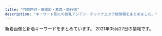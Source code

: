 ```yaml
---
title: "門前仲町・東陽町・葛西・南行徳"
description: "キーワード別にの巨乳アジアン・チャイナエステ嬢情報をまとめました。"
---
```


新着画像と新着キーワードをまとめています。
2021年05月27日の情報です。

<DmmAffiliateIns />
<KeywordTable
  shops={
    [
    {
        "keywords": {},
        "name": "\u5929\u4f7f\u306e\u5922",
        "url": "http://treat-relax.com/",
        "img_links": [
            "http://treat-relax.com/css/nav/nav-001.jpg",
            "http://treat-relax.com/css/tel01.png",
            "http://treat-relax.com/css/top-left02.jpg",
            "http://treat-relax.com/css/nav/nav-004.jpg",
            "http://treat-relax.com/staff/haru/01.jpg",
            "http://treat-relax.com/staff/ami/01.jpg",
            "http://treat-relax.com/staff/mei/02.jpg",
            "http://treat-relax.com/css/nav/nav-005.jpg",
            "http://treat-relax.com/css/nav/nav-003.jpg",
            "http://treat-relax.com/staff/anna/01.jpg",
            "http://treat-relax.com/staff/nana/01.jpg",
            "http://treat-relax.com/css/nav/nav-002.jpg",
            "http://treat-relax.com/staff/mei/01.jpg",
            "http://treat-relax.com/staff/koko/01.jpg",
            "http://treat-relax.com/staff/ai/01.jpg",
            "http://treat-relax.com/css/top-left0001.jpg",
            "http://treat-relax.com/css/staff/new.jpg",
            "http://treat-relax.com/staff/rumi/01.jpg",
            "http://treat-relax.com/css/nav/nav-006.jpg",
            "http://treat-relax.com/css/staff/up.jpg",
            "http://treat-relax.com/staff/ami/02.jpg",
            "http://treat-relax.com/staff/anna/02.jpg",
            "http://treat-relax.com/css/top02.jpg",
            "http://treat-relax.com/staff/koko/02.jpg"
        ],
        "station": "\u897f\u845b\u897f\u99c5\u5357\u53e3"
    },
    {
        "url": "http://youandme.jpest.net/",
        "img_links": [
            "http://youandme.jpest.net/uploads//sites/19/elementor/thumbs/1-p6swdocgm2rukvlp05kwrcnmwuo7j93f51c0wpgc58.jpg",
            "http://youandme.jpest.net/uploads//sites/19/2020/09/r3.jpg",
            "http://youandme.jpest.net/uploads//sites/19/2020/09/top-6.jpg",
            "http://youandme.jpest.net/uploads//sites/19/2021/05/3.jpg",
            "http://youandme.jpest.net/uploads//sites/19/2020/09/top1-6.jpg",
            "http://youandme.jpest.net/uploads//sites/19/2020/09/g5-1.jpg",
            "http://youandme.jpest.net/uploads//sites/19/2020/09/s_staff.png",
            "http://youandme.jpest.net/uploads//sites/19/2020/12/a3.jpg",
            "http://youandme.jpest.net/uploads//sites/19/2020/09/r1.jpg",
            "http://youandme.jpest.net/uploads//sites/19/2020/09/r2.jpg",
            "http://youandme.jpest.net/uploads//sites/19/2020/09/pick.jpg",
            "http://youandme.jpest.net/uploads//sites/19/2020/09/g3-2.jpg",
            "http://youandme.jpest.net/uploads//sites/19/2020/12/a2.jpg",
            "http://youandme.jpest.net/uploads//sites/19/elementor/thumbs/g3-2-ovtnoxj0herfda8sgqdu3i0ozso844lr0cceku1toc.jpg",
            "http://youandme.jpest.net/uploads//sites/19/elementor/thumbs/2-p6swfamgdszmkp91jurs1xy7qqoyshis11s4nv1xfg.jpg",
            "http://youandme.jpest.net/uploads//sites/19/2021/05/2.jpg",
            "http://youandme.jpest.net/uploads//sites/19/2020/12/a1.jpg",
            "http://youandme.jpest.net/uploads//sites/19/2020/09/news.jpg",
            "http://youandme.jpest.net/uploads//sites/19/2021/05/1.jpg",
            "http://youandme.jpest.net/uploads//sites/19/2020/09/g4-2.jpg",
            "http://youandme.jpest.net/uploads//sites/19/elementor/thumbs/3-p6swgwwg5j7ekiwe3jyncj8skmpq1py4x288f0nipo.jpg",
            "http://youandme.jpest.net/uploads//sites/19/2020/12/a4.jpg",
            "http://youandme.jpest.net/uploads//sites/19/2020/09/mobile.jpg",
            "http://youandme.jpest.net/uploads//sites/19/2020/09/r4.jpg"
        ],
        "keywords": {},
        "name": "You And Me",
        "station": "\u9580\u524d\u4ef2\u753a\u99c52\u756a\u51fa\u53e3"
    },
    {
        "station": "\u884c\u5fb3\u99c5\u5357\u53e3",
        "keywords": {
            "86": 7,
            "C": 2,
            "85": 2,
            "D": 4,
            "E": 3
        },
        "img_links": [
            "http://aphrodite-est.xyz/img/cg07.png",
            "http://aphrodite-est.xyz/img/stt.jpg",
            "http://aphrodite-est.xyz/img/cg04.png",
            "http://aphrodite-est.xyz/img/cg03.png",
            "http://aphrodite-est.xyz/img/nav-003.png",
            "http://aphrodite-est.xyz/img/cg09.png",
            "http://aphrodite-est.xyz/img/nav-001.png",
            "http://aphrodite-est.xyz/img/nav-004.png",
            "http://aphrodite-est.xyz/img/cg06.png",
            "http://aphrodite-est.xyz/img/cg02.png",
            "http://aphrodite-est.xyz/img/no.png",
            "http://aphrodite-est.xyz/img/tel.png",
            "http://aphrodite-est.xyz/img/nav-002.png",
            "http://aphrodite-est.xyz/img/cg08.png",
            "http://aphrodite-est.xyz/img/top01.png",
            "http://aphrodite-est.xyz/img/cg05.png",
            "http://aphrodite-est.xyz/img/nav-006.png",
            "http://aphrodite-est.xyz/img/nav-005.png",
            "http://aphrodite-est.xyz/img/cg01.png",
            "http://aphrodite-est.xyz/img/stb.jpg"
        ],
        "url": "http://aphrodite-est.xyz/",
        "name": "\u30b3\u30b3\u30a2"
    },
    {
        "url": "http://www.styleone.cf/sk/",
        "name": "\u723d\u5065",
        "station": "\u845b\u897f\u99c5\u5357\u53e3",
        "img_links": [
            "http://www.styleone.cf/sk/room/images/room3.jpg",
            "http://www.styleone.cf/sk/wp-content/themes/800/picture/bg_comend.jpg",
            "http://www.styleone.cf/sk/wp-content/themes/800/picture/side_mobile.png",
            "http://www.styleone.cf/sk/wp-content/themes/800/picture/tit_pick.jpg",
            "http://www.styleone.cf/sk/room/images/room2.jpg",
            "http://www.styleone.cf/sk/wp-content/themes/800/picture/pic_girl02.jpg",
            "http://www.styleone.cf/sk/room/images/room4.jpg",
            "http://www.styleone.cf/sk/wp-content/themes/800/images/border-bottom.png",
            "http://www.styleone.cf/sk/wp-content/themes/800/picture/tit_staff.jpg",
            "http://www.styleone.cf/sk/wp-content/themes/800/picture/girl.png",
            "http://www.styleone.cf/sk/wp-content/themes/800/picture/pic_girl01.jpg",
            "http://www.styleone.cf/sk/wp-content/themes/800/picture/tit_news.png",
            "http://www.styleone.cf/sk/wp-content/themes/800/picture/top.png",
            "http://www.styleone.cf/sk/wp-content/themes/800/picture/end.jpg",
            "http://www.styleone.cf/sk/wp-content/themes/800/picture/pic_girl03.jpg",
            "http://www.styleone.cf/sk/wp-content/themes/800/picture/pic_girl04.jpg",
            "http://www.styleone.cf/sk/wp-content/themes/800/picture/border-bottom.png",
            "http://www.styleone.cf/sk/room/images/room1.jpg",
            "http://www.styleone.cf/sk/wp-content/themes/800/picture/rb.png",
            "http://www.styleone.cf/sk/wp-content/themes/800/picture/lb.png",
            "http://www.styleone.cf/sk/wp-content/themes/800/images/end.jpg",
            "http://www.styleone.cf/sk/wp-content/themes/800/images/bg_comend.jpg"
        ],
        "keywords": {
            "90": 1,
            "87": 1,
            "C": 9,
            "88": 1,
            "89": 1
        }
    },
    {
        "station": "\u845b\u897f\u99c5\u5730\u4e0b\u9244\u535a\u7269\u9928\u53e3",
        "img_links": [
            "http://www.iyashinomori.mensest.com/files/003.jpg",
            "http://www.iyashinomori.mensest.com/images/shop/shop01.jpg",
            "http://www.iyashinomori.mensest.com/images/mainimg01.png",
            "http://www.iyashinomori.mensest.com/images/sw_tel.png",
            "http://www.iyashinomori.mensest.com/files/002.jpg",
            "http://www.iyashinomori.mensest.com/files/005.jpg",
            "http://www.iyashinomori.mensest.com/files/002-02.jpg",
            "http://www.iyashinomori.mensest.com/files/008.jpg",
            "http://www.iyashinomori.mensest.com/images/sw_home.png",
            "http://www.iyashinomori.mensest.com/images/side_link01.png",
            "http://www.iyashinomori.mensest.com/files/006-02.jpg",
            "http://www.iyashinomori.mensest.com/files/001.jpg",
            "http://www.iyashinomori.mensest.com/files/007.jpg",
            "http://www.iyashinomori.mensest.com/files/006.jpg",
            "http://www.iyashinomori.mensest.com/files/004-02.jpg",
            "http://www.iyashinomori.mensest.com/files/001-02.jpg",
            "http://www.iyashinomori.mensest.com/images/sp_btn_interior.png",
            "http://www.iyashinomori.mensest.com/images/shop/shop03.jpg",
            "http://www.iyashinomori.mensest.com/files/005-02.jpg",
            "http://www.iyashinomori.mensest.com/images/side_link02.png",
            "http://www.iyashinomori.mensest.com/files/008-02.jpg",
            "http://www.iyashinomori.mensest.com/files/003-02.jpg",
            "http://www.iyashinomori.mensest.com/images/side_link03.png",
            "http://www.iyashinomori.mensest.com/images/mainimg01_sp.png",
            "http://www.iyashinomori.mensest.com/files/007-02.jpg",
            "http://www.iyashinomori.mensest.com/images/shop/shop02.jpg",
            "http://www.iyashinomori.mensest.com/files/004.jpg",
            "http://www.iyashinomori.mensest.com/images/sp_btn_tel.png",
            "http://www.iyashinomori.mensest.com/images/shop/shop04.jpg"
        ],
        "keywords": {
            "89": 6,
            "E": 6,
            "C": 6,
            "88": 6,
            "87": 36,
            "G": 12,
            "D": 24
        },
        "url": "http://www.iyashinomori.mensest.com/",
        "name": "\u7652\u3057\u306e\u68ee"
    },
    {
        "img_links": [
            "https://static.wixstatic.com/media/96d791_1be596dd7f23490b9b0e704178290531~mv2.jpg",
            "https://static.wixstatic.com/media/96d791_5d55c113359a4a188f4a12da11153d08~mv2.png",
            "https://static.wixstatic.com/media/96d791_e28a35375184419e9585c2b4e12ac83e~mv2.jpg",
            "https://static.wixstatic.com/media/1789f4_37c5ad5eac7c435bbf6465cef4458a93~mv2.jpg",
            "https://static.wixstatic.com/media/1789f4_924b58ab79154b06a9cf2728f83f9e16~mv2.jpg",
            "https://static.wixstatic.com/media/1789f4_6ea9139345054bfa8c0e670f5ff5f608~mv2.jpg",
            "https://static.wixstatic.com/media/96d791_3eb6f202b7134ca182380be13a2eceec~mv2.png",
            "https://static.wixstatic.com/media/1789f4_2fbb8d30cbfd49d58924ba8e468ef7f5~mv2.jpg",
            "https://static.wixstatic.com/media/1789f4_e147280e483f42899e4b3d5e7caf92f1~mv2.jpg",
            "https://static.wixstatic.com/media/a896d9_bbced4ca1ed240d9976a39bd584760ec.png",
            "https://static.wixstatic.com/media/96d791_43e018dca22747c2b765d8aa6bb4730d~mv2.jpg",
            "https://static.wixstatic.com/media/1789f4_08db416164264cc2afaf7ab008798109~mv2.jpg",
            "https://static.wixstatic.com/media/1789f4_3504477e9be446b48c38be0412c03b71~mv2.jpg",
            "https://static.wixstatic.com/media/96d791_6ff48fcff4404e948713a278d6fba4aa~mv2.jpg",
            "https://static.wixstatic.com/media/96d791_859f31dba3184d118e9eed6302e18ea1~mv2.jpg",
            "https://static.wixstatic.com/media/96d791_319c152db4f64ca4ae7aaf3dfaa2e545~mv2.jpg",
            "https://static.wixstatic.com/media/96d791_b9f10a69e3814caf9ca0fd108e450bfa~mv2.jpg",
            "https://static.wixstatic.com/media/96d791_1c10b3e5806b434e9674af60ef5ee259~mv2.jpg",
            "https://static.wixstatic.com/media/1789f4_eb4dabafdee7459289bbfd43f6719052~mv2.jpg",
            "https://static.wixstatic.com/media/1789f4_c6233abd4113483aa0a2bc9c149301de~mv2.jpg",
            "https://static.wixstatic.com/media/1789f4_c8e2a255d16e45319c08dc69edef2844~mv2.jpg",
            "https://static.wixstatic.com/media/96d791_9531b0b1bbfc427f8c9fc93875698f78~mv2.jpg",
            "https://static.wixstatic.com/media/96d791_817955bbd13f4a11abc0c6ddfbac0f82~mv2.jpg",
            "https://static.wixstatic.com/media/96d791_f28a0b63f0e242c58274b246ca243806~mv2.png",
            "https://static.wixstatic.com/media/a896d9_02f0ebb1776e442eae0ce11dffc92d24.png",
            "https://static.wixstatic.com/media/96d791_9f931b4f1aa848f686c4852fb4de0023~mv2.jpg"
        ],
        "name": "\u30ef\u30f3\u30c0\u30fc\u30e9\u30f3\u30c9",
        "keywords": {
            "C": 12,
            "F": 1
        },
        "station": "\u897f\u845b\u897f\u99c5\u5317\u53e3",
        "url": "https://www.es-mensesthe.info/"
    },
    {
        "url": "http://es-chinese.info/",
        "keywords": {
            "F": 77,
            "E": 6,
            "\u30bb\u30af\u30b7\u30fc": 75
        },
        "name": "Aries \u30a2\u30ea\u30a8\u30b9",
        "img_links": [
            "http://es-chinese.info/wp-content/uploads/2021/02/mireyixd4_\u526f\u672c-500x750.jpg",
            "http://es-chinese.info/wp-content/uploads/2020/11/mayixd2_\u526f\u672c-162x300.jpg",
            "http://es-chinese.info/wp-content/uploads/2021/01/aoyixd5_\u526f\u672c.jpg",
            "http://es-chinese.info/wp-content/uploads/2020/09/sana_\u526f\u672c-500x750.jpg",
            "http://es-chinese.info/wp-content/uploads/2020/09/sana_\u526f\u672c-212x300.jpg",
            "http://es-chinese.info/wp-content/uploads/2021/02/mireyixd4_\u526f\u672c.jpg",
            "http://es-chinese.info/wp-content/uploads/2021/04/miyukixd5_\u526f\u672c-225x300.jpg",
            "http://es-chinese.info/wp-content/uploads/2021/02/mireyixd1_\u526f\u672c-500x750.jpg",
            "http://es-chinese.info/wp-content/uploads/2021/01/eri1_\u526f\u672c-752x1024.jpg",
            "http://es-chinese.info/wp-content/uploads/2020/09/ayimixd_\u526f\u672c-1-500x750.jpg",
            "http://es-chinese.info/wp-content/uploads/2020/09/ayimixd_\u526f\u672c-1-577x1024.jpg",
            "http://es-chinese.info/wp-content/uploads/2021/04/miyukixd5_\u526f\u672c-500x750.jpg",
            "http://es-chinese.info/wp-content/uploads/2021/05/tomikaxd2_\u526f\u672c-500x750.jpg",
            "http://es-chinese.info/wp-content/uploads/2020/11/yukina2_\u526f\u672c-500x750.jpg",
            "http://es-chinese.info/wp-content/uploads/2020/11/yukina1_\u526f\u672c.jpg",
            "http://es-chinese.info/wp-content/uploads/2021/01/aoyixd4_\u526f\u672c-500x750.jpg",
            "http://es-chinese.info/wp-content/uploads/2019/12/WeChat-Image_20191207141003.jpg",
            "http://es-chinese.info/wp-content/uploads/2021/01/aoyixd3_\u526f\u672c-212x300.jpg",
            "http://es-chinese.info/wp-content/uploads/2020/09/ayimixd_\u526f\u672c-1-169x300.jpg",
            "http://es-chinese.info/wp-content/uploads/2021/02/mireyixd3_\u526f\u672c.jpg",
            "http://es-chinese.info/wp-content/themes/template-salon2/images/main1.jpg",
            "http://es-chinese.info/wp-content/uploads/2020/11/sayumixd1_\u526f\u672c-500x750.jpg",
            "http://es-chinese.info/wp-content/uploads/2021/04/miyukixd6_\u526f\u672c.jpg",
            "http://es-chinese.info/wp-content/uploads/2021/02/mireyixd3_\u526f\u672c-221x300.jpg",
            "http://es-chinese.info/wp-content/uploads/2020/12/haruxd1_\u526f\u672c-169x300.jpg",
            "http://es-chinese.info/wp-content/uploads/2021/02/mireyixd1_\u526f\u672c.jpg",
            "http://es-chinese.info/wp-content/uploads/2021/05/tomikaxd1_\u526f\u672c-212x300.jpg",
            "http://es-chinese.info/wp-content/uploads/2020/12/haruxd1_\u526f\u672c-576x1024.jpg",
            "http://es-chinese.info/wp-content/uploads/2021/01/aoyixd5_\u526f\u672c-500x750.jpg",
            "http://es-chinese.info/wp-content/uploads/2020/12/haruxd1_\u526f\u672c-500x750.jpg",
            "http://es-chinese.info/wp-content/uploads/2020/11/yukina1_\u526f\u672c-500x750.jpg",
            "http://es-chinese.info/wp-content/uploads/2020/11/mayixd1_\u526f\u672c_\u526f\u672c.jpg",
            "http://es-chinese.info/wp-content/uploads/2020/11/mayixd2_\u526f\u672c-500x750.jpg",
            "http://es-chinese.info/wp-content/uploads/2021/01/eri1_\u526f\u672c-500x750.jpg",
            "http://es-chinese.info/wp-content/uploads/2021/01/aoyixd3_\u526f\u672c.jpg",
            "http://es-chinese.info/wp-content/uploads/2021/02/mireyixd3_\u526f\u672c-500x750.jpg",
            "http://es-chinese.info/wp-content/uploads/2020/11/mayixd2_\u526f\u672c-552x1024.jpg",
            "http://es-chinese.info/wp-content/uploads/2020/11/yukina2_\u526f\u672c-209x300.jpg",
            "http://es-chinese.info/wp-content/uploads/2020/11/mayixd1_\u526f\u672c_\u526f\u672c-165x300.jpg",
            "http://es-chinese.info/wp-content/themes/template-salon2/images/header-tel.png",
            "http://es-chinese.info/wp-content/uploads/2021/01/aoyixd3_\u526f\u672c-500x750.jpg",
            "http://es-chinese.info/wp-content/uploads/2021/04/miyukixd5_\u526f\u672c.jpg",
            "http://es-chinese.info/wp-content/uploads/2021/05/sakixd2_\u526f\u672c-500x750.jpg",
            "http://es-chinese.info/wp-content/themes/template-salon2/images/bnr.jpg",
            "http://es-chinese.info/wp-content/uploads/2020/12/haruxd2_\u526f\u672c-169x300.jpg",
            "http://es-chinese.info/wp-content/uploads/2021/05/tomikaxd2_\u526f\u672c.jpg",
            "http://es-chinese.info/wp-content/uploads/2020/01/aya4_\u526f\u672c-500x750.jpg",
            "http://es-chinese.info/wp-content/themes/template-salon2/images/noimg.jpg",
            "http://es-chinese.info/wp-content/uploads/2021/05/sakixd2_\u526f\u672c.jpg",
            "http://es-chinese.info/wp-content/uploads/2020/11/yukina1_\u526f\u672c-212x300.jpg",
            "http://es-chinese.info/wp-content/uploads/2021/01/aoyixd4_\u526f\u672c.jpg",
            "http://es-chinese.info/wp-content/uploads/2021/04/miyukixd6_\u526f\u672c-500x750.jpg",
            "http://es-chinese.info/wp-content/uploads/2020/11/mayixd2_\u526f\u672c.jpg",
            "http://es-chinese.info/wp-content/uploads/2021/01/aoyixd4_\u526f\u672c-212x300.jpg",
            "http://es-chinese.info/wp-content/uploads/2019/12/WeChat-Image_20191207141006-768x1024.jpg",
            "http://es-chinese.info/wp-content/uploads/2020/04/hina1_\u526f\u672c-500x750.jpg",
            "http://es-chinese.info/wp-content/uploads/2020/09/hare1_\u526f\u672c-500x750.jpg",
            "http://es-chinese.info/wp-content/uploads/2021/01/eri1_\u526f\u672c-220x300.jpg",
            "http://es-chinese.info/wp-content/uploads/2020/11/mayixd1_\u526f\u672c_\u526f\u672c-500x750.jpg",
            "http://es-chinese.info/wp-content/uploads/2019/12/WeChat-Image_20191207141010-768x1024.jpg",
            "http://es-chinese.info/wp-content/uploads/2019/12/WeChat-Image_20191207140959.jpg",
            "http://es-chinese.info/wp-content/uploads/2020/09/hare1_\u526f\u672c-169x300.jpg",
            "http://es-chinese.info/wp-content/uploads/2021/05/tomikaxd2_\u526f\u672c-212x300.jpg",
            "http://es-chinese.info/wp-content/uploads/2021/01/eri2_\u526f\u672c-228x300.jpg",
            "http://es-chinese.info/wp-content/uploads/2020/11/ayimixd3_\u526f\u672c-169x300.jpg",
            "http://es-chinese.info/wp-content/uploads/2020/11/yukina2_\u526f\u672c.jpg",
            "http://es-chinese.info/wp-content/uploads/2020/11/akanexd5_\u526f\u672c-500x750.jpg",
            "http://es-chinese.info/wp-content/uploads/2021/01/aoyixd5_\u526f\u672c-212x300.jpg"
        ],
        "station": "\u884c\u5fb3\u99c5\u5317\u53e3"
    },
    {
        "url": "https://love-forever.ests.jp/",
        "name": "Love Forever",
        "keywords": {
            "89": 10,
            "E": 1,
            "84": 20,
            "D": 3,
            "86": 10
        },
        "img_links": [
            "https://love-forever.ests.jp/photos/17/8156/202105/2105201045461049.png",
            "https://love-forever.ests.jp/photos/17/8156/202105/2105191f1332238.jpeg",
            "https://love-forever.ests.jp/themes/love-forever.ests.jp/template/assets/images/bg_bottom03.jpg",
            "https://love-forever.ests.jp/photos/17/8156/202105/210519200z43u8.jpeg",
            "https://love-forever.ests.jp/photos/17/8156/202105/2105191f2294052.jpeg",
            "https://love-forever.ests.jp/photos/17/8156/202105/2105191931219208.jpeg",
            "https://file.jp-navi.info/17/8156/202105/2105191f3232u0.jpeg",
            "https://love-forever.ests.jp/themes/love-forever.ests.jp/template/assets/images/bg_bottom02.jpg",
            "https://love-forever.ests.jp/themes/love-forever.ests.jp/template/assets/images/bg_bottom04.jpg",
            "https://love-forever.ests.jp/photos/17/8156/202105/2105191f332ql.jpeg",
            "https://love-forever.ests.jp/photos/17/8156/202105/210519200t5e23.jpeg",
            "https://love-forever.ests.jp/photos/17/8156/202105/2105191a95110q.jpeg",
            "https://love-forever.ests.jp/photos/17/8156/202105/210519193132uj.jpeg",
            "https://love-forever.ests.jp/photos/17/8156/202105/2105191f3232u0.jpeg",
            "https://file.jp-navi.info/17/8156/202105/2105191f2211448.jpeg",
            "https://love-forever.ests.jp/photos/17/8156/202105/2105191f124j09.jpeg",
            "https://file.jp-navi.info/17/8156/202105/2105191a95110q.jpeg",
            "https://file.jp-navi.info/17/8156/202105/2105191f124j09.jpeg",
            "https://love-forever.ests.jp/photos/17/8156/202105/210519200u222k.jpeg",
            "https://love-forever.ests.jp/photos/17/8156/202105/2105191f2211448.jpeg",
            "https://assets.jp-navi.info/images/images/es-thumbnail.png",
            "https://love-forever.ests.jp/themes/love-forever.ests.jp/template/assets/images/bg_bottom01.jpg",
            "https://love-forever.ests.jp/photos/17/8156/202105/210519105403p59.png",
            "https://love-forever.ests.jp/photos/17/8156/202105/2105191f0015163.jpeg",
            "https://love-forever.ests.jp/photos/17/8156/202105/210519200uuj3.jpeg"
        ],
        "station": "\u884c\u5fb3\u99c5"
    },
    {
        "url": "http://hi-msg.com/mi/",
        "keywords": {},
        "img_links": [
            "http://hi-msg.com/mi/img/p-7.jpg",
            "http://hi-msg.com/mi/img/p-10.jpg",
            "http://hi-msg.com/mi/img/p-3.jpg",
            "http://hi-msg.com/mi/img/p-8.jpg",
            "http://hi-msg.com/mi/img/botton.jpg",
            "http://hi-msg.com/mi/img/osirase_t.jpg",
            "http://hi-msg.com/mi/img/p-9.jpg",
            "http://hi-msg.com/mi/img/p-4.jpg",
            "http://hi-msg.com/mi/img/p-5.jpg",
            "http://hi-msg.com/mi/img/fla.jpg",
            "http://hi-msg.com/mi/img/p-1.jpg",
            "http://hi-msg.com/mi/img/staff-list-top.jpg",
            "http://hi-msg.com/mi/img/no.png",
            "http://hi-msg.com/mi/img/p-00.jpg",
            "http://hi-msg.com/mi/img/p-2.jpg",
            "http://hi-msg.com/mi/img/fla-1.jpg",
            "http://hi-msg.com/mi/img/p-6.jpg"
        ],
        "station": "\u884c\u5fb3\u99c5",
        "name": "\u7f8e"
    },
    {
        "url": "http://himekawa.iyasi.me/",
        "station": "\u5357\u884c\u5fb3\u99c5\u5357\u53e3",
        "img_links": [
            "http://himekawa.iyasi.me/images/massage/massage_04a.jpg",
            "http://himekawa.iyasi.me/images/staff/staff_top.png",
            "http://himekawa.iyasi.me/images/massage/massage_04b.jpg",
            "http://himekawa.iyasi.me/images/home/index_13.jpg",
            "http://himekawa.iyasi.me/images/massage/massage_02b.jpg",
            "http://himekawa.iyasi.me/images/massage/massage_la.jpg",
            "http://himekawa.iyasi.me/images/top/top_06.jpg",
            "http://himekawa.iyasi.me/images/home/index_11.jpg",
            "http://himekawa.iyasi.me/images/top/top_02.jpg",
            "http://himekawa.iyasi.me/images/top/top_04.jpg",
            "http://himekawa.iyasi.me/images/massage/massage_03b.jpg",
            "http://himekawa.iyasi.me/images/massage/massage_01b.jpg",
            "http://himekawa.iyasi.me/images/demo/slider/images/slide1.png",
            "http://himekawa.iyasi.me/images/top/top_08.png",
            "http://himekawa.iyasi.me/images/staff_image/staff_01a.jpg",
            "http://himekawa.iyasi.me/images/demo/slider/images/slide3.png",
            "http://himekawa.iyasi.me/images/staff_one/staff_ba.png",
            "http://himekawa.iyasi.me/images/demo/slider/images/slide2.png",
            "http://himekawa.iyasi.me/images/staff_image/staff_04a.jpg",
            "http://himekawa.iyasi.me/images/home/index_tel.jpg",
            "http://himekawa.iyasi.me/images/top/top_05.jpg",
            "http://himekawa.iyasi.me/images/staff_image/staff_06a.jpg",
            "http://himekawa.iyasi.me/images/massage/massage_03a.jpg",
            "http://himekawa.iyasi.me/images/staff_image/staff_06b.jpg",
            "http://himekawa.iyasi.me/images/top/top_03.jpg",
            "http://himekawa.iyasi.me/images/staff_image/staff_02a.jpg",
            "http://himekawa.iyasi.me/images/massage/massage_01a.jpg",
            "http://himekawa.iyasi.me/images/index_page_top.png",
            "http://himekawa.iyasi.me/images/massage/massage_02a.jpg",
            "http://himekawa.iyasi.me/images/top/top_01.jpg",
            "http://himekawa.iyasi.me/images/home/top.jpg",
            "http://himekawa.iyasi.me/images/staff_image/staff_03b.jpg"
        ],
        "name": "HimeKawa",
        "keywords": {}
    },
    {
        "url": "http://est-lux.com/",
        "station": "\u845b\u897f\u99c5\u4e2d\u592e\u53e3",
        "keywords": {
            "C": 16
        },
        "img_links": [
            "http://est-lux.com/staff/miharu/01mb.jpg",
            "http://est-lux.com/staff/momo/01mb.jpg",
            "http://est-lux.com/img/ttl_staff.png",
            "http://est-lux.com/staff/haruka/01.jpg",
            "http://est-lux.com/img/ttl_recbnr.png",
            "http://est-lux.com/staff/miharu/01.jpg",
            "http://est-lux.com/img/access/address.png",
            "http://est-lux.com/pic/campaign.png",
            "http://est-lux.com/staff/sakura/01.jpg",
            "http://est-lux.com/pic/head.png",
            "http://est-lux.com/staff/rina/01mb.jpg",
            "http://est-lux.com/staff/momo/01.jpg",
            "http://est-lux.com/staff/sakura/01mb.jpg",
            "http://est-lux.com/i/files/homeimg.jpg",
            "http://est-lux.com/staff/koko/01mb.jpg",
            "http://est-lux.com/staff/aya/01mb.jpg",
            "http://est-lux.com/img/ttl_mobile.png",
            "http://est-lux.com/staff/haruka/01mb.jpg",
            "http://est-lux.com/staff/aya/01.jpg",
            "http://est-lux.com/staff/koko/01.jpg",
            "http://est-lux.com/staff/rina/01.jpg"
        ],
        "name": "Aegean Sea\u30fb\u30a8\u30fc\u30b2\u6d77"
    },
    {
        "img_links": [
            "http://rlx-aroma.com/staff/mirai/02.jpg",
            "http://rlx-aroma.com/img/frameb.png",
            "http://rlx-aroma.com/staff/haru/02.jpg",
            "http://rlx-aroma.com/staff/sizuka/01mb.jpg",
            "http://rlx-aroma.com/staff/moe/02.jpg",
            "http://rlx-aroma.com/staff/haru/01mb.jpg",
            "http://rlx-aroma.com/staff/koko/01mb.jpg",
            "http://rlx-aroma.com/staff/yuriya/02.jpg",
            "http://rlx-aroma.com/staff/kiki/01.jpg",
            "http://rlx-aroma.com/staff/mei/02.jpg",
            "http://rlx-aroma.com/staff/momo/01.jpg",
            "http://rlx-aroma.com/staff/ami/01.jpg",
            "http://rlx-aroma.com/i/files/homeimg.jpg",
            "http://rlx-aroma.com/staff/sasa/02.jpg",
            "http://rlx-aroma.com/staff/emi/02.jpg",
            "http://rlx-aroma.com/staff/emi/01mb.jpg",
            "http://rlx-aroma.com/staff/ayaka/01mb.jpg",
            "http://rlx-aroma.com/staff/hitomi/01.jpg",
            "http://rlx-aroma.com/img/ttl_staff.png",
            "http://rlx-aroma.com/img/ttl_tnew.png",
            "http://rlx-aroma.com/staff/ami/01mb.jpg",
            "http://rlx-aroma.com/staff/ami/02.jpg",
            "http://rlx-aroma.com/staff/sizuka/02.jpg",
            "http://rlx-aroma.com/staff/happy/01mb.jpg",
            "http://rlx-aroma.com/staff/emi/01.jpg",
            "http://rlx-aroma.com/staff/yuriya/01mb.jpg",
            "http://rlx-aroma.com/staff/sachiko/01mb.jpg",
            "http://rlx-aroma.com/staff/yuyu/01.jpg",
            "http://rlx-aroma.com/staff/happy/01.jpg",
            "http://rlx-aroma.com/staff/megumi/01mb.jpg",
            "http://rlx-aroma.com/staff/natumi/01mb.jpg",
            "http://rlx-aroma.com/staff/lala/01mb.jpg",
            "http://rlx-aroma.com/img/profsub2.png",
            "http://rlx-aroma.com/staff/ruru/01mb.jpg",
            "http://rlx-aroma.com/staff/koko/01.jpg",
            "http://rlx-aroma.com/staff/sasa/01mb.jpg",
            "http://rlx-aroma.com/staff/moe/01.jpg",
            "http://rlx-aroma.com/staff/yuyu/01mb.jpg",
            "http://rlx-aroma.com/staff/mei/01mb.jpg",
            "http://rlx-aroma.com/img/ttl_tgirl.png",
            "http://rlx-aroma.com/img/detailbback.png",
            "http://rlx-aroma.com/img/access/road1.jpg",
            "http://rlx-aroma.com/staff/kiki/02.jpg",
            "http://rlx-aroma.com/img/ttl_pickup.png",
            "http://rlx-aroma.com/staff/natumi/02.jpg",
            "http://rlx-aroma.com/staff/hitomi/02.jpg",
            "http://rlx-aroma.com/staff/lala/02.jpg",
            "http://rlx-aroma.com/staff/hitomi/01mb.jpg",
            "http://rlx-aroma.com/staff/hina/02.jpg",
            "http://rlx-aroma.com/staff/ai/01.jpg",
            "http://rlx-aroma.com/staff/yoko/01mb.jpg",
            "http://rlx-aroma.com/staff/momo/01mb.jpg",
            "http://rlx-aroma.com/staff/hina/01mb.jpg",
            "http://rlx-aroma.com/staff/ai/02.jpg",
            "http://rlx-aroma.com/staff/mirai/01mb.jpg",
            "http://rlx-aroma.com/staff/happy/02.jpg",
            "http://rlx-aroma.com/staff/ayaka/02.jpg",
            "http://rlx-aroma.com/staff/ayaka/01.jpg",
            "http://rlx-aroma.com/staff/ai/01mb.jpg",
            "http://rlx-aroma.com/pic/head.png",
            "http://rlx-aroma.com/img/ttl_staffp.png",
            "http://rlx-aroma.com/staff/yoko/02.jpg",
            "http://rlx-aroma.com/staff/yoko/01.jpg",
            "http://rlx-aroma.com/staff/megumi/02.jpg",
            "http://rlx-aroma.com/staff/hina/03.jpg",
            "http://rlx-aroma.com/img/profsub1btm.png",
            "http://rlx-aroma.com/img/ttl_info.png",
            "http://rlx-aroma.com/staff/sachiko/01.jpg",
            "http://rlx-aroma.com/img/access/road3.jpg",
            "http://rlx-aroma.com/staff/kaori/01mb.jpg",
            "http://rlx-aroma.com/staff/ruru/01.jpg",
            "http://rlx-aroma.com/img/access/roaddm.png",
            "http://rlx-aroma.com/staff/lala/01.jpg",
            "http://rlx-aroma.com/staff/momo/02.jpg",
            "http://rlx-aroma.com/staff/yuyu/02.jpg",
            "http://rlx-aroma.com/staff/natumi/01.jpg",
            "http://rlx-aroma.com/staff/kaori/01.jpg",
            "http://rlx-aroma.com/staff/megumi/01.jpg",
            "http://rlx-aroma.com/img/ttl_rec.png",
            "http://rlx-aroma.com/img/access/road4.jpg",
            "http://rlx-aroma.com/staff/kiki/01mb.jpg",
            "http://rlx-aroma.com/img/access/road2.jpg",
            "http://rlx-aroma.com/staff/yuriya/01.jpg",
            "http://rlx-aroma.com/staff/sizuka/01.jpg",
            "http://rlx-aroma.com/staff/koko/02.jpg",
            "http://rlx-aroma.com/staff/mirai/01.jpg",
            "http://rlx-aroma.com/staff/sasa/01.jpg",
            "http://rlx-aroma.com/img/ttl_mobile.png",
            "http://rlx-aroma.com/img/backbtn.png",
            "http://rlx-aroma.com/staff/ruru/02.jpg",
            "http://rlx-aroma.com/staff/haru/01.jpg",
            "http://rlx-aroma.com/staff/kaori/02.jpg",
            "http://rlx-aroma.com/staff/mei/01.jpg",
            "http://rlx-aroma.com/staff/moe/01mb.jpg",
            "http://rlx-aroma.com/staff/sachiko/02.jpg",
            "http://rlx-aroma.com/staff/hina/01.jpg"
        ],
        "keywords": {
            "C": 34
        },
        "station": "\u9580\u524d\u4ef2\u753a\u99c52\u756a\u51fa\u53e3",
        "name": "Lucky",
        "url": "http://rlx-aroma.com/"
    },
    {
        "station": "\u884c\u5fb3\u99c5",
        "url": "http://blue-est.xyz/",
        "keywords": {
            "E": 1,
            "85": 1,
            "C": 7
        },
        "img_links": [
            "http://blue-est.xyz/images/sr.jpg",
            "http://blue-est.xyz/images/ayk.jpg",
            "http://blue-est.xyz/images/runa.jpg",
            "http://blue-est.xyz/images/miyu.jpg",
            "http://blue-est.xyz/images/g0.jpg",
            "http://blue-est.xyz/images/momo.jpg",
            "http://blue-est.xyz/images/ggg.jpg",
            "http://blue-est.xyz/images/r01.jpg",
            "http://blue-est.xyz/images/h2.jpg",
            "http://blue-est.xyz/images/g8.jpg",
            "http://blue-est.xyz/images/g4.jpg",
            "http://blue-est.xyz/images/kaori.jpg",
            "http://blue-est.xyz/images/g101.jpg",
            "http://blue-est.xyz/images/moe.jpg",
            "http://blue-est.xyz/images/g6.jpg",
            "http://blue-est.xyz/images/gat.png",
            "http://blue-est.xyz/images/mla.jpg",
            "http://blue-est.xyz/images/na.jpg",
            "http://blue-est.xyz/images/aya.jpg",
            "http://blue-est.xyz/images/newt.png",
            "http://blue-est.xyz/images/g1.jpg",
            "http://blue-est.xyz/images/g5.jpg",
            "http://blue-est.xyz/images/mimi.jpg",
            "http://blue-est.xyz/images/lili.jpg",
            "http://blue-est.xyz/images/nana.jpg",
            "http://blue-est.xyz/images/g7.jpg",
            "http://blue-est.xyz/images/my.jpg",
            "http://blue-est.xyz/images/mobile.png",
            "http://blue-est.xyz/images/lie.jpg",
            "http://blue-est.xyz/images/y.jpg",
            "http://blue-est.xyz/images/mina.jpg",
            "http://blue-est.xyz/images/laki.jpg",
            "http://blue-est.xyz/images/ayi.jpg",
            "http://blue-est.xyz/images/hana.jpg",
            "http://blue-est.xyz/images/tite-staff.png",
            "http://blue-est.xyz/images/nnm.jpg",
            "http://blue-est.xyz/images/mm.jpg",
            "http://blue-est.xyz/images/lisa.jpg",
            "http://blue-est.xyz/images/pickt.png",
            "http://blue-est.xyz/images/saki.jpg",
            "http://blue-est.xyz/images/h1.jpg",
            "http://blue-est.xyz/images/g9.jpg",
            "http://blue-est.xyz/images/top.png",
            "http://blue-est.xyz/images/g18.jpg",
            "http://blue-est.xyz/images/r02.jpg"
        ],
        "name": "Angel Islands"
    },
    {
        "station": "\u884c\u5fb3\u99c5",
        "url": "http://nymphe-est.net/",
        "name": "\u30a6\u30a4\u30f3\u30b0\uff5eUP",
        "keywords": {
            "86": 6,
            "D": 6
        },
        "img_links": [
            "http://nymphe-est.net/images/cg11.jpg",
            "http://nymphe-est.net/images/link.png",
            "http://nymphe-est.net/images/home_002.png",
            "http://nymphe-est.net/images/cg12.jpg",
            "http://nymphe-est.net/images/blog_002.png",
            "http://nymphe-est.net/images/clear.png",
            "http://nymphe-est.net/images/home.png",
            "http://nymphe-est.net/images/cg09.jpg",
            "http://nymphe-est.net/images/info.png",
            "http://nymphe-est.net/images/cg13.jpg",
            "http://nymphe-est.net/images/sys.jpg",
            "http://nymphe-est.net/images/r4.jpg",
            "http://nymphe-est.net/images/cg10.jpg",
            "http://nymphe-est.net/images/esthe3.jpg",
            "http://nymphe-est.net/images/staff.png",
            "http://nymphe-est.net/images/r3.jpg",
            "http://nymphe-est.net/images/esthe2.jpg",
            "http://nymphe-est.net/images/header3.png",
            "http://nymphe-est.net/images/friend.png",
            "http://nymphe-est.net/images/acc.jpg",
            "http://nymphe-est.net/images/r1.jpg",
            "http://nymphe-est.net/images/main1.jpg",
            "http://nymphe-est.net/images/gallery.png",
            "http://nymphe-est.net/images/main-sp1.jpg",
            "http://nymphe-est.net/images/r2.jpg",
            "http://nymphe-est.net/images/main-sp.jpg",
            "http://nymphe-est.net/images/cg02.jpg",
            "http://nymphe-est.net/images/esthe1.jpg"
        ]
    },
    {
        "keywords": {
            "D": 6,
            "85": 3,
            "83": 1,
            "86": 2
        },
        "url": "http://yuki.jpn.cm/",
        "name": "\u3086\u304d",
        "station": "\u5357\u884c\u5fb3\u99c5\u5317\u53e3",
        "img_links": [
            "http://yuki.jpn.cm/photos/sites/37/2020/03/2020030510325253.jpg",
            "http://yuki.jpn.cm/images/1.jpg",
            "http://yuki.jpn.cm/images/nbj2.jpg",
            "http://yuki.jpn.cm/photos/sites/37/2020/03/2020030510342475.jpg",
            "http://yuki.jpn.cm/images/room4.jpg",
            "http://yuki.jpn.cm/images/mobile.jpg",
            "http://yuki.jpn.cm/images/room2.jpg",
            "http://yuki.jpn.cm/images/end.png",
            "http://yuki.jpn.cm/photos/sites/37/2020/03/2020030510331117.jpg",
            "http://yuki.jpn.cm/images/room3.jpg",
            "http://yuki.jpn.cm/images/s_news.jpg",
            "http://yuki.jpn.cm/images/room1.jpg",
            "http://yuki.jpn.cm/images/top.png",
            "http://yuki.jpn.cm/photos/sites/37/2020/03/2020030510334277.jpg",
            "http://yuki.jpn.cm/photos/sites/37/2020/03/202003051033562.jpg",
            "http://yuki.jpn.cm/images/s_staff.jpg",
            "http://yuki.jpn.cm/photos/sites/37/2020/03/2020030510332648.jpg"
        ]
    },
    {
        "img_links": [
            "http://wientry.work/static/picture/tel.png",
            "http://wientry.work/static/picture/top003.jpg",
            "http://wientry.work/static/picture/nav-006.png",
            "http://wientry.work/uploads/210204/1-2102041454259C.jpg",
            "http://wientry.work/static/picture/nav-003.png",
            "http://wientry.work/static/picture/top01.png",
            "http://wientry.work/static/picture/nav-002.png",
            "http://wientry.work/static/picture/left.jpg",
            "http://wientry.work/uploads/210204/1-2102041451144E.jpg",
            "http://wientry.work/static/picture/right.jpg",
            "http://wientry.work/static/picture/nav-005.png",
            "http://wientry.work/uploads/210204/1-210204145321421.jpg",
            "http://wientry.work/static/picture/nav-001.png",
            "http://wientry.work/static/picture/nav-004.png",
            "http://wientry.work/uploads/210507/1-21050G440193I.jpg"
        ],
        "url": "http://wientry.work/",
        "station": "\u884c\u5fb3\u99c5",
        "name": "\u30e9\u30d6\u30ea\u30fc",
        "keywords": {
            "88": 1,
            "85": 2,
            "84": 1,
            "D": 2,
            "\u4e73": 1,
            "C": 2
        }
    },
    {
        "img_links": [
            "http://sh-honeyspa.work/uploads/180703/1-1PF30Z04J01.jpg",
            "http://sh-honeyspa.work/templets/default/picture/s_news.jpg",
            "http://sh-honeyspa.work/uploads/180629/1-1P629141950141.png",
            "http://sh-honeyspa.work/uploads/210201/1-21020111123UH.jpg",
            "http://sh-honeyspa.work/uploads/200812/1-200Q213432R35.jpg",
            "http://sh-honeyspa.work/uploads/200113/1-20011316422c28.jpg",
            "http://sh-honeyspa.work/uploads/190903/1-1ZZ3133U4960.jpg",
            "http://sh-honeyspa.work/uploads/190311/1-1Z3111253164H.jpg",
            "http://sh-honeyspa.work/uploads/allimg/180629/1-1P629115504250.png",
            "http://sh-honeyspa.work/uploads/190903/1-1ZZ3133G9361.jpg",
            "http://sh-honeyspa.work/uploads/191115/1-191115100214144.jpg",
            "http://sh-honeyspa.work/uploads/180629/1-1P629142554530.png",
            "http://sh-honeyspa.work/uploads/181023/1-1Q0230950223S.jpg",
            "http://sh-honeyspa.work/uploads/200114/1-200114154TN60.jpg",
            "http://sh-honeyspa.work/uploads/210507/1-21050G41121532.jpg",
            "http://sh-honeyspa.work/templets/default/picture/girl-z1.jpg",
            "http://sh-honeyspa.work/uploads/201126/1-20112613341O53.jpg",
            "http://sh-honeyspa.work/uploads/180703/1-1PF30Z200O9.jpg",
            "http://sh-honeyspa.work/uploads/191223/1-19122316264LR.jpg",
            "http://sh-honeyspa.work/templets/default/picture/top1.jpg",
            "http://sh-honeyspa.work/uploads/200608/1-20060P9542X63.jpg",
            "http://sh-honeyspa.work/templets/default/picture/top.jpg",
            "http://sh-honeyspa.work/templets/default/picture/girl-z2.jpg",
            "http://sh-honeyspa.work/uploads/181109/1-1Q1091511432Z.jpg",
            "http://sh-honeyspa.work/uploads/191122/1-191122161241O8.jpg",
            "http://sh-honeyspa.work/uploads/allimg/180703/1-1PF3111J3201.png",
            "http://sh-honeyspa.work/templets/default/picture/staff01.jpg"
        ],
        "keywords": {
            "89": 1,
            "\u4e73": 1,
            "85": 5,
            "\u30bb\u30af\u30b7\u30fc": 1,
            "\u80f8": 1,
            "C": 28,
            "\u5de8\u4e73": 1,
            "86": 5,
            "D": 10
        },
        "name": "Honey Spa \uff5e\u30cf\u30cb\u30fc\u30b9\u30d1\uff5e",
        "station": "\u884c\u5fb3\u99c5",
        "url": "http://sh-honeyspa.work/"
    },
    {
        "url": "http://www.bestlove.esjp.info/",
        "name": "Best Love",
        "station": "\u9580\u524d\u4ef2\u753a\u99c54\u756a\u53e3",
        "img_links": [
            "http://www.bestlove.esjp.info/images/m-top03.jpg",
            "http://www.bestlove.esjp.info/files/004.jpg",
            "http://www.bestlove.esjp.info/images/m-top-right02.jpg",
            "http://www.bestlove.esjp.info/photo_news/upimg/849236066c0874c4c8_0.jpg",
            "http://www.bestlove.esjp.info/images/top-left01.jpg",
            "http://www.bestlove.esjp.info/photo_news/upimg/20664608653e38f8a6_0.jpg",
            "http://www.bestlove.esjp.info/images/m-top-right04.jpg",
            "http://www.bestlove.esjp.info/images/m-yejiao.jpg",
            "http://www.bestlove.esjp.info/files/001.jpg",
            "http://www.bestlove.esjp.info/files/002.jpg",
            "http://www.bestlove.esjp.info/images/m-right.jpg",
            "http://www.bestlove.esjp.info/images/m-left.jpg",
            "http://www.bestlove.esjp.info/images/m-top-right01.jpg",
            "http://www.bestlove.esjp.info/images/m-head.jpg",
            "http://www.bestlove.esjp.info/images/m-top-right03.jpg",
            "http://www.bestlove.esjp.info/photo_news/upimg/815346098f11be7c09_0.jpg",
            "http://www.bestlove.esjp.info/images/call.png",
            "http://www.bestlove.esjp.info/images/m-top02.jpg",
            "http://www.bestlove.esjp.info/files/003.jpg"
        ],
        "keywords": {
            "88": 2,
            "87": 4,
            "86": 2,
            "C": 2,
            "D": 6
        }
    },
    {
        "url": "http://www.lover.iesjp.com/",
        "keywords": {
            "87": 18,
            "D": 18,
            "C": 6,
            "86": 6
        },
        "station": "\u9580\u524d\u4ef2\u753a\u99c56\u756a\u51fa\u53e3",
        "img_links": [
            "http://www.lover.iesjp.com/files/004.jpg",
            "http://www.lover.iesjp.com/files/005-03.jpg",
            "http://www.lover.iesjp.com/files/005.jpg",
            "http://www.lover.iesjp.com/images/top.jpg",
            "http://www.lover.iesjp.com/files/002-02.jpg",
            "http://www.lover.iesjp.com/files/001-02.jpg",
            "http://www.lover.iesjp.com/files/001-03.jpg",
            "http://www.lover.iesjp.com/images/maining.jpg",
            "http://www.lover.iesjp.com/images/sp_tit_new.png",
            "http://www.lover.iesjp.com/images/img_tel.png",
            "http://www.lover.iesjp.com/images/sp_top.jpg",
            "http://www.lover.iesjp.com/files/002.jpg",
            "http://www.lover.iesjp.com/files/001.jpg",
            "http://www.lover.iesjp.com/images/sp_tit_therapist.png",
            "http://www.lover.iesjp.com/files/004-03.jpg",
            "http://www.lover.iesjp.com/images/tit_therapist.png",
            "http://www.lover.iesjp.com/files/002-03.jpg",
            "http://www.lover.iesjp.com/images/tit_new.png",
            "http://www.lover.iesjp.com/files/004-02.jpg",
            "http://www.lover.iesjp.com/files/005-02.jpg"
        ],
        "name": "\u897f\u74dc -\u30b9\u30a4\u30ab-"
    },
    {
        "keywords": {
            "\u4e73": 1,
            "D": 8,
            "90": 4,
            "E": 16,
            "83": 8,
            "\u5de8\u4e73": 1,
            "C": 16,
            "88": 12,
            "86": 8,
            "84": 12
        },
        "url": "https://es-venus.xyz/",
        "name": "Love Love -\u30e9\u30d6\u30e9\u30d6-",
        "img_links": [
            "https://es-venus.xyz/img/top/pic-11.jpg",
            "https://es-venus.xyz/img/top/pic-12.jpg",
            "https://es-venus.xyz/img/st/st_runa.jpg",
            "https://es-venus.xyz/img/st/st_yumi.jpg",
            "https://es-venus.xyz/img/top/nav_05.jpg",
            "https://es-venus.xyz/img/top/mobile.jpg",
            "https://es-venus.xyz/img/st/st_yaya.jpg",
            "https://es-venus.xyz/img/st/st_shizuka1.jpg",
            "https://es-venus.xyz/img/st/st_.jpg",
            "https://es-venus.xyz/img/st/st_yaya3.jpg",
            "https://es-venus.xyz/img/top/nav_07.jpg",
            "https://es-venus.xyz/img/top/nav_09.jpg",
            "https://es-venus.xyz/img/st/st_emi1.jpg",
            "https://es-venus.xyz/img/top/nav_03.jpg",
            "https://es-venus.xyz/img/st/st_misaki.jpg",
            "https://es-venus.xyz/img/st/st_yaya2.jpg",
            "https://es-venus.xyz/img/st/st_mimi.jpg",
            "https://es-venus.xyz/img/st/st_yuyu.jpg",
            "https://es-venus.xyz/img/top/nav_04.jpg",
            "https://es-venus.xyz/img/top/pic-1.png",
            "https://es-venus.xyz/img/st/st_nanami.jpg",
            "https://es-venus.xyz/img/st/st_hina.jpg",
            "https://es-venus.xyz/img/st/st_natsu.jpg",
            "https://es-venus.xyz/img/system/campaign10.jpg",
            "https://es-venus.xyz/img/top/nav_06.jpg"
        ],
        "station": "\u9580\u524d\u4ef2\u753a\u99c52\u756a\u53e3"
    },
    {
        "url": "https://fussahoney.work/",
        "station": "\u6728\u5834\u99c51\u756a\u51fa\u53e3",
        "name": "\u967d\u3060\u307e\u308a",
        "img_links": [
            "https://fussahoney.work/_src/55644643/navi_04.png",
            "https://fussahoney.work/_src/55662289/cam.jpg",
            "https://fussahoney.work/_src/55644739/back.png",
            "https://fussahoney.work/_src/55644736/img20210424215208455865.jpg",
            "https://fussahoney.work/_src/55644651/slider3.png",
            "https://fussahoney.work/_src/55644685/back.png",
            "https://fussahoney.work/_src/55644737/img20210424215208455865.jpg",
            "https://fussahoney.work/_src/56512195/back.png",
            "https://fussahoney.work/_src/55644641/navi_03.png",
            "https://fussahoney.work/_src/55644764/index_04.png",
            "https://fussahoney.work/_src/55644660/img20210423214551710442.jpg",
            "https://fussahoney.work/_src/55644653/slider5.png",
            "https://fussahoney.work/_src/55644659/img20210423214544782918.jpg",
            "https://fussahoney.work/_src/55644649/slider1.png",
            "https://fussahoney.work/_src/56520519/test.jpg",
            "https://fussahoney.work/_src/55644694/gallery4.jpg",
            "https://fussahoney.work/_src/55644734/img20210424215208455865.jpg",
            "https://fussahoney.work/_src/55644708/gallery11.jpg",
            "https://fussahoney.work/_src/55644768/index_06.png",
            "https://fussahoney.work/_src/55644666/back.png",
            "https://fussahoney.work/_src/55644747/img20210424215411497301.jpg",
            "https://fussahoney.work/_src/55644704/gallery-21.jpg",
            "https://fussahoney.work/_src/55644715/back.png",
            "https://fussahoney.work/_src/55644743/img20210424215411497301.jpg",
            "https://fussahoney.work/_src/55644696/gallery5.jpg",
            "https://fussahoney.work/_src/55644731/img20210424214533972247.jpg",
            "https://fussahoney.work/_src/55644727/img20210424214533972247.jpg",
            "https://fussahoney.work/_src/55644645/navi_05.png",
            "https://fussahoney.work/_src/55644673/back.png",
            "https://fussahoney.work/_src/55644706/gallery-22.jpg",
            "https://fussahoney.work/_src/55644770/index_08.png",
            "https://fussahoney.work/_src/55644688/gallery1.jpg",
            "https://fussahoney.work/_src/55644733/img20210424215208455865.jpg",
            "https://fussahoney.work/_src/55644721/back.png",
            "https://fussahoney.work/_src/55644744/img20210424215411497301.jpg",
            "https://fussahoney.work/_src/55932107/cam-22.jpg",
            "https://fussahoney.work/_src/55644726/img20210424214526317949.jpg",
            "https://fussahoney.work/_src/55644766/index_05.png",
            "https://fussahoney.work/_src/55644637/navi_01.png",
            "https://fussahoney.work/_src/55644730/img20210424214533972247.jpg",
            "https://fussahoney.work/_src/55644728/img20210424214526317949.jpg",
            "https://fussahoney.work/_src/55644639/navi_02.png",
            "https://fussahoney.work/_src/55932106/cam-21.jpg",
            "https://fussahoney.work/_src/55644650/slider2.png",
            "https://fussahoney.work/_src/55644676/img20210424195227478527.jpg",
            "https://fussahoney.work/_src/55644678/img20210424195339075333.jpg",
            "https://fussahoney.work/_src/55644652/slider4.png",
            "https://fussahoney.work/_src/55644729/img20210424214526317949.jpg",
            "https://fussahoney.work/_src/55644690/gallery2.jpg",
            "https://fussahoney.work/_src/55644668/back.png",
            "https://fussahoney.work/_src/55647362/img20210425172639203334.png",
            "https://fussahoney.work/_src/55644710/gallery22.jpg",
            "https://fussahoney.work/_src/55644698/gallery6.jpg",
            "https://fussahoney.work/_src/55644772/index_09.png",
            "https://fussahoney.work/_src/55644774/img20210425125358226802.png",
            "https://fussahoney.work/_src/55644746/img20210424215411497301.jpg",
            "https://fussahoney.work/_src/55644658/img20210423214535183420.jpg",
            "https://fussahoney.work/_src/55644692/gallery3.jpg",
            "https://fussahoney.work/_src/55644749/back.png",
            "https://fussahoney.work/_src/56512193/wechatimg405_20210527131244185.jpg",
            "https://fussahoney.work/_src/56512190/wechatimg405_20210527131244185.jpg",
            "https://fussahoney.work/_src/55644701/back.png",
            "https://fussahoney.work/_src/55644663/img20210424151308520968.jpg",
            "https://fussahoney.work/_src/56512192/wechatimg405_20210527131244185.jpg",
            "https://fussahoney.work/_src/55644680/img20210424195413788207.jpg",
            "https://fussahoney.work/_src/56512189/wechatimg405_20210527131244185.jpg",
            "https://fussahoney.work/_src/55662288/cam2.jpg"
        ],
        "keywords": {}
    },
    {
        "station": "\u7be0\u5d0e\u99c5\u897f\u53e3",
        "keywords": {
            "\u4e73": 1
        },
        "img_links": [
            "https://static.wixstatic.com/media/0e987e_04865866db29405f837253bbbb514370~mv2.jpg",
            "https://static.wixstatic.com/media/0e987e_8079ae0f0d664248b7ef2ee6dda92782~mv2.png",
            "https://static.wixstatic.com/media/0e987e_64a2635496c2491d87b7a6c3e2a3199f~mv2.png",
            "https://static.wixstatic.com/media/0e987e_cfdd0d64f4194102b1b5e79b9f13ab93~mv2_d_3225_2419_s_4_2.jpg",
            "https://static.wixstatic.com/media/41d000_8ebb7d13d81ea4139c54644b997e8076.png",
            "https://static.wixstatic.com/media/0e987e_66dae9fff67a4a7a8ae0dc9e20f796f8~mv2.png",
            "https://static.wixstatic.com/media/0e987e_ecd7951dee7f42ee8d19da6acf10e545~mv2.png",
            "https://static.wixstatic.com/media/0e987e_1679ce0bb843404cba048e3d4a181a6c~mv2_d_2207_3225_s_2.jpg",
            "https://static.wixstatic.com/media/0e987e_f81114d4a5824d15974d25ecb4b8bdf0~mv2.png",
            "https://static.wixstatic.com/media/0e987e_4eea8036a1684d93b818072fe6423fa4~mv2.jpg",
            "https://static.wixstatic.com/media/0e987e_1b192f7e81e74112b0226c8e6a717c8f~mv2.jpg",
            "https://static.wixstatic.com/media/1fd55af04cc9e233f6ca4e29b72ebb00.png",
            "https://static.wixstatic.com/media/0e987e_88bebfebb7174ba7b6cbf72e7d9319e7~mv2.jpeg",
            "https://static.wixstatic.com/media/0e987e_a1b224f50322408086988edc5198b273~mv2.jpg"
        ],
        "name": "MINAEN",
        "url": "https://277025115.wixsite.com/mysite-1/"
    },
    {
        "station": "\u884c\u5fb3\u99c5",
        "name": "Pussy Cat",
        "keywords": {
            "87": 25,
            "88": 19,
            "85": 26,
            "E": 19,
            "D": 63,
            "C": 39,
            "82": 7,
            "86": 44
        },
        "url": "http://www.pussycat.esjoho.com/",
        "img_links": [
            "http://www.pussycat.esjoho.com/files/016-03.jpg",
            "http://www.pussycat.esjoho.com/photo_news/upimg/698175c8b541154864_0.jpg",
            "http://www.pussycat.esjoho.com/files/039-02.jpg",
            "http://www.pussycat.esjoho.com/files/024.jpg",
            "http://www.pussycat.esjoho.com/files/022.jpg",
            "http://www.pussycat.esjoho.com/files/024-02.jpg",
            "http://www.pussycat.esjoho.com/photo_news/upimg/539325db2737770376_0.jpg",
            "http://www.pussycat.esjoho.com/files/028-02.jpg",
            "http://www.pussycat.esjoho.com/files/015.jpg",
            "http://www.pussycat.esjoho.com/photo_news/upimg/759985c3c5c332d36e_0.jpg",
            "http://www.pussycat.esjoho.com/files/022-02.jpg",
            "http://www.pussycat.esjoho.com/files/011.jpg",
            "http://www.pussycat.esjoho.com/images/rsubt1.png",
            "http://www.pussycat.esjoho.com/photo_news/upimg/924275fc7211843872_0.jpg",
            "http://www.pussycat.esjoho.com/files/038.jpg",
            "http://www.pussycat.esjoho.com/images/rsubt4.png",
            "http://www.pussycat.esjoho.com/images/rsubt6.png",
            "http://www.pussycat.esjoho.com/files/018-03.jpg",
            "http://www.pussycat.esjoho.com/files/014.jpg",
            "http://www.pussycat.esjoho.com/photo_news/upimg/287875b8345a0f195d_0.jpg",
            "http://www.pussycat.esjoho.com/images/slider-img001.jpg",
            "http://www.pussycat.esjoho.com/photo_news/upimg/828135e4b6e272dcc3_0.jpg",
            "http://www.pussycat.esjoho.com/photo_news/upimg/890295b1f7ebb0b15a_1.jpg",
            "http://www.pussycat.esjoho.com/photo_news/upimg/14404609e34daec506_1.jpg",
            "http://www.pussycat.esjoho.com/images/esthe2.jpg",
            "http://www.pussycat.esjoho.com/photo_news/upimg/738215f5076539165d_0.jpg",
            "http://www.pussycat.esjoho.com/photo_news/upimg/831555c0f56a6077d2_1.jpg",
            "http://www.pussycat.esjoho.com/photo_news/upimg/312165e12adadc0638_0.jpg",
            "http://www.pussycat.esjoho.com/photo_news/upimg/228465ef03565baeb2_0.jpg",
            "http://www.pussycat.esjoho.com/files/015-02.jpg",
            "http://www.pussycat.esjoho.com/files/017.jpg",
            "http://www.pussycat.esjoho.com/photo_news/upimg/194565b4308eccaf74_0.jpg",
            "http://www.pussycat.esjoho.com/files/021-03.jpg",
            "http://www.pussycat.esjoho.com/images/m3.jpg",
            "http://www.pussycat.esjoho.com/photo_news/upimg/793885bb1ce8539488_0.jpg",
            "http://www.pussycat.esjoho.com/files/021-02.jpg",
            "http://www.pussycat.esjoho.com/photo_news/upimg/787045c8b54142c99d_0.jpg",
            "http://www.pussycat.esjoho.com/files/047.jpg",
            "http://www.pussycat.esjoho.com/images/slider-img002.jpg",
            "http://www.pussycat.esjoho.com/files/012.jpg",
            "http://www.pussycat.esjoho.com/photo_news/upimg/440565e16a8a498ba0_0.jpg",
            "http://www.pussycat.esjoho.com/photo_news/upimg/336315ba0d3aaaff3b_0.jpg",
            "http://www.pussycat.esjoho.com/files/013.jpg",
            "http://www.pussycat.esjoho.com/files/018.jpg",
            "http://www.pussycat.esjoho.com/files/022-03.jpg",
            "http://www.pussycat.esjoho.com/photo_news/upimg/527315e31414915ded_1.jpg",
            "http://www.pussycat.esjoho.com/photo_news/upimg/739045f97e90e854d5_0.jpg",
            "http://www.pussycat.esjoho.com/photo_news/upimg/267825fe2ffc12c39d_0.jpg",
            "http://www.pussycat.esjoho.com/files/047-03.jpg",
            "http://www.pussycat.esjoho.com/files/045-03.jpg",
            "http://www.pussycat.esjoho.com/images/rsubt7.png",
            "http://www.pussycat.esjoho.com/images/b-tel.png",
            "http://www.pussycat.esjoho.com/files/028-03.jpg",
            "http://www.pussycat.esjoho.com/photo_news/upimg/955745e5735b0ad897_1.jpg",
            "http://www.pussycat.esjoho.com/images/rsubt3.png",
            "http://www.pussycat.esjoho.com/photo_news/upimg/819355b87bfb3e4692_0.jpg",
            "http://www.pussycat.esjoho.com/files/010.jpg",
            "http://www.pussycat.esjoho.com/files/016-02.jpg",
            "http://www.pussycat.esjoho.com/files/013-03.jpg",
            "http://www.pussycat.esjoho.com/photo_news/upimg/764145ff82dd89bbf9_0.jpg",
            "http://www.pussycat.esjoho.com/photo_news/upimg/698295d75fbe2cd885_0.jpg",
            "http://www.pussycat.esjoho.com/photo_news/upimg/955745e5735b0ad897_0.jpg",
            "http://www.pussycat.esjoho.com/files/011-02.jpg",
            "http://www.pussycat.esjoho.com/images/m1.jpg",
            "http://www.pussycat.esjoho.com/files/021.jpg",
            "http://www.pussycat.esjoho.com/files/047-02.jpg",
            "http://www.pussycat.esjoho.com/photo_news/upimg/943465c38225f78a78_0.jpg",
            "http://www.pussycat.esjoho.com/images/m6.jpg",
            "http://www.pussycat.esjoho.com/files/014-02.jpg",
            "http://www.pussycat.esjoho.com/files/028.jpg",
            "http://www.pussycat.esjoho.com/photo_news/upimg/527315e31414915ded_0.jpg",
            "http://www.pussycat.esjoho.com/files/014-03.jpg",
            "http://www.pussycat.esjoho.com/files/042-02.jpg",
            "http://www.pussycat.esjoho.com/files/017-02.jpg",
            "http://www.pussycat.esjoho.com/images/m4.jpg",
            "http://www.pussycat.esjoho.com/photo_news/upimg/831555c0f56a6077d2_0.jpg",
            "http://www.pussycat.esjoho.com/photo_news/upimg/6893260950ddb87f5c_0.jpg",
            "http://www.pussycat.esjoho.com/photo_news/upimg/556035b3207e240b54_0.jpg",
            "http://www.pussycat.esjoho.com/photo_news/upimg/442605d3f99cdb9471_0.jpg",
            "http://www.pussycat.esjoho.com/photo_news/upimg/646585db681550282a_0.jpg",
            "http://www.pussycat.esjoho.com/files/015-03.jpg",
            "http://www.pussycat.esjoho.com/images/esthe3.jpg",
            "http://www.pussycat.esjoho.com/photo_news/upimg/904465b6c0c62502fb_0.jpg",
            "http://www.pussycat.esjoho.com/files/039.jpg",
            "http://www.pussycat.esjoho.com/files/038-03.jpg",
            "http://www.pussycat.esjoho.com/files/039-03.jpg",
            "http://www.pussycat.esjoho.com/photo_news/upimg/267825fe2ffc12c39d_1.jpg",
            "http://www.pussycat.esjoho.com/images/m2.jpg",
            "http://www.pussycat.esjoho.com/files/018-02.jpg",
            "http://www.pussycat.esjoho.com/files/042.jpg",
            "http://www.pussycat.esjoho.com/files/045.jpg",
            "http://www.pussycat.esjoho.com/files/010-02.jpg",
            "http://www.pussycat.esjoho.com/photo_news/upimg/796335c3324299839a_0.jpg",
            "http://www.pussycat.esjoho.com/photo_news/upimg/510715f1e53af03bef_0.jpg",
            "http://www.pussycat.esjoho.com/files/017-03.jpg",
            "http://www.pussycat.esjoho.com/photo_news/upimg/810955b1a46afe8052_0.jpg",
            "http://www.pussycat.esjoho.com/files/012-03.jpg",
            "http://www.pussycat.esjoho.com/photo_news/upimg/50003604f11c6021a3_0.jpg",
            "http://www.pussycat.esjoho.com/files/011-03.jpg",
            "http://www.pussycat.esjoho.com/files/010-03.jpg",
            "http://www.pussycat.esjoho.com/files/041-03.jpg",
            "http://www.pussycat.esjoho.com/images/rsubt5.png",
            "http://www.pussycat.esjoho.com/photo_news/upimg/20230606aa9f5b1af9_0.jpg",
            "http://www.pussycat.esjoho.com/files/024-03.jpg",
            "http://www.pussycat.esjoho.com/files/045-02.jpg",
            "http://www.pussycat.esjoho.com/photo_news/upimg/14404609e34daec506_0.jpg",
            "http://www.pussycat.esjoho.com/files/016.jpg",
            "http://www.pussycat.esjoho.com/files/038-02.jpg",
            "http://www.pussycat.esjoho.com/files/042-03.jpg",
            "http://www.pussycat.esjoho.com/photo_news/upimg/7851160af5aaf5923e_0.jpg",
            "http://www.pussycat.esjoho.com/files/041.jpg",
            "http://www.pussycat.esjoho.com/images/esthe1.jpg",
            "http://www.pussycat.esjoho.com/files/041-02.jpg",
            "http://www.pussycat.esjoho.com/images/tel2.png",
            "http://www.pussycat.esjoho.com/photo_news/upimg/920375fd9d44baad7f_0.jpg",
            "http://www.pussycat.esjoho.com/photo_news/upimg/588496059ae5e97040_0.jpg",
            "http://www.pussycat.esjoho.com/files/013-02.jpg",
            "http://www.pussycat.esjoho.com/photo_news/upimg/877905d08471b23032_0.jpg",
            "http://www.pussycat.esjoho.com/images/b-online.png",
            "http://www.pussycat.esjoho.com/files/012-02.jpg",
            "http://www.pussycat.esjoho.com/images/rsubt2.png"
        ]
    },
    {
        "keywords": {
            "C": 17
        },
        "url": "http://arm-salon.com/",
        "station": "\u897f\u845b\u897f\u99c5\u5317\u53e3",
        "name": "\u68ee\u306e\u5bb6",
        "img_links": [
            "http://arm-salon.com/staff/yuna/01.jpg",
            "http://arm-salon.com/img/ttl_mobile.png",
            "http://arm-salon.com/staff/hana/01.jpg",
            "http://arm-salon.com/staff/mika/01mb.jpg",
            "http://arm-salon.com/staff/mika/01.jpg",
            "http://arm-salon.com/img/att.png",
            "http://arm-salon.com/img/ttl_staff.png",
            "http://arm-salon.com/staff/yumi/01mb.jpg",
            "http://arm-salon.com/staff/yumi/01.jpg",
            "http://arm-salon.com/staff/momo/01mb.jpg",
            "http://arm-salon.com/pic/head.png",
            "http://arm-salon.com/staff/hana/01mb.jpg",
            "http://arm-salon.com/staff/aya/01mb.jpg",
            "http://arm-salon.com/staff/yuna/01mb.jpg",
            "http://arm-salon.com/staff/kana/01mb.jpg",
            "http://arm-salon.com/staff/momo/01.jpg",
            "http://arm-salon.com/staff/sizuka/01.jpg",
            "http://arm-salon.com/staff/sizuka/01mb.jpg",
            "http://arm-salon.com/pic/top.png",
            "http://arm-salon.com/staff/aya/01.jpg",
            "http://arm-salon.com/staff/kana/01.jpg",
            "http://arm-salon.com/i/files/homeimg.jpg"
        ]
    },
    {
        "name": "\u30aa\u30ea\u30aa\u30f3",
        "keywords": {},
        "img_links": [
            "http://www.es-orion.click/img/urara1.jpg",
            "http://www.es-orion.click/images/head.jpg",
            "http://www.es-orion.click/images/staff_t.jpg",
            "http://www.es-orion.click/img/rin1.jpg",
            "http://www.es-orion.click/images/news.jpg",
            "http://www.es-orion.click/images/int2.jpg",
            "http://www.es-orion.click/img/emili.jpg",
            "http://www.es-orion.click/images/2.jpg",
            "http://www.es-orion.click/img/ami.jpg",
            "http://www.es-orion.click/img/kaori.jpg",
            "http://www.es-orion.click/img/mayu.jpg",
            "http://www.es-orion.click/img/sayaka.jpg",
            "http://www.es-orion.click/images/tel.jpg",
            "http://www.es-orion.click/img/erin.jpg",
            "http://www.es-orion.click/img/natu1.jpg",
            "http://www.es-orion.click/img/natu.jpg",
            "http://www.es-orion.click/img/mayu1.jpg",
            "http://www.es-orion.click/img/sayaka2.jpg",
            "http://www.es-orion.click/images/ac1.jpg",
            "http://www.es-orion.click/images/line.png",
            "http://www.es-orion.click/img/emili1.jpg",
            "http://www.es-orion.click/images/mobile.jpg",
            "http://www.es-orion.click/images/interior_t.jpg",
            "http://www.es-orion.click/img/naomi1.jpg",
            "http://www.es-orion.click/img/momoko1.jpg",
            "http://www.es-orion.click/img/hikari1.jpg",
            "http://www.es-orion.click/img/miwa1.jpg",
            "http://www.es-orion.click/img/ami1.jpg",
            "http://www.es-orion.click/images/3.jpg",
            "http://www.es-orion.click/images/info.jpg",
            "http://www.es-orion.click/images/4.jpg",
            "http://www.es-orion.click/img/suzu1.jpg",
            "http://www.es-orion.click/img/momoko.jpg",
            "http://www.es-orion.click/img/urara.jpg",
            "http://www.es-orion.click/img/kaori1.jpg",
            "http://www.es-orion.click/img/naomi.jpg",
            "http://www.es-orion.click/img/miwa.jpg",
            "http://www.es-orion.click/images/int1.jpg",
            "http://www.es-orion.click/img/yuyu.jpg",
            "http://www.es-orion.click/img/erin1.jpg",
            "http://www.es-orion.click/img/sayaka1.jpg",
            "http://www.es-orion.click/images/ta.jpg",
            "http://www.es-orion.click/images/1.jpg",
            "http://www.es-orion.click/images/sys1.jpg",
            "http://www.es-orion.click/img/serina.jpg",
            "http://www.es-orion.click/img/rin.jpg",
            "http://www.es-orion.click/img/yuyu1.jpg",
            "http://www.es-orion.click/img/serina1.jpg",
            "http://www.es-orion.click/img/hikari.jpg",
            "http://www.es-orion.click/images/rem.jpg",
            "http://www.es-orion.click/img/runa1.jpg",
            "http://www.es-orion.click/img/suzu.jpg",
            "http://www.es-orion.click/img/runa.jpg"
        ],
        "station": "\u9580\u524d\u4ef2\u753a\u99c55\u756a\u51fa\u53e3",
        "url": "http://www.es-orion.click/"
    },
    {
        "url": "http://yurichan.info/",
        "keywords": {
            "E": 2
        },
        "name": "\u30e6\u30ea\u3061\u3083\u3093",
        "img_links": [
            "http://yurichan.info/html/dianna_jing/images/room1.jpg",
            "http://yurichan.info/picture/s_new.png",
            "http://yurichan.info/uploads/210422/1-210422104422O6.jpg",
            "http://yurichan.info/picture/end.png",
            "http://yurichan.info/picture/photo3.png",
            "http://yurichan.info/uploads/210521/1-21052114440JW.jpg",
            "http://yurichan.info/picture/top22.png",
            "http://yurichan.info/html/dianna_jing/images/room4.jpg",
            "http://yurichan.info/uploads/210322/1-21032209452GP.jpg",
            "http://yurichan.info/uploads/210326/1-21032614153A55.jpg",
            "http://yurichan.info/picture/top23.png",
            "http://yurichan.info/picture/s_staff.png",
            "http://yurichan.info/uploads/210426/1-21042614562BJ.jpg",
            "http://yurichan.info/uploads/210219/1-210219153SC08.jpg",
            "http://yurichan.info/picture/i_therapist.png",
            "http://yurichan.info/uploads/210222/1-2102220T0412K.jpg",
            "http://yurichan.info/html/dianna_jing/images/room2.jpg",
            "http://yurichan.info/uploads/210524/1-21052412413A93.jpg",
            "http://yurichan.info/uploads/210429/1-2104291253044W.jpg",
            "http://yurichan.info/uploads/210409/1-210409103Ta44.jpg",
            "http://yurichan.info/html/dianna_jing/images/room3.jpg"
        ],
        "station": "\u884c\u5fb3\u99c5\u5357\u53e3"
    },
    {
        "station": "\u6728\u5834\u99c54b\u51fa\u53e3",
        "img_links": [
            "https://chokoi.tyo.cm/images/room1.jpg",
            "https://chokoi.tyo.cm/images/sp_end.jpg",
            "https://chokoi.tyo.cm/photos/sites/79/2021/04/2021040405151464.jpg",
            "https://chokoi.tyo.cm/photos/sites/79/2021/03/2021030906125324.jpg",
            "https://chokoi.tyo.cm/images/img_service03.jpg",
            "https://chokoi.tyo.cm/images/room4.jpg",
            "https://chokoi.tyo.cm/images/img_service01.jpg",
            "https://chokoi.tyo.cm/images/re.png",
            "https://chokoi.tyo.cm/photos/sites/79/2021/03/2021030906125267.jpg",
            "https://chokoi.tyo.cm/images/room2.jpg",
            "https://chokoi.tyo.cm/images/link_nav02.jpg",
            "https://chokoi.tyo.cm/photos/sites/79/2021/04/2021040405151563.jpg",
            "https://chokoi.tyo.cm/images/room3.jpg",
            "https://chokoi.tyo.cm/images/sp_tit_staff.png",
            "https://chokoi.tyo.cm/images/top.png",
            "https://chokoi.tyo.cm/images/link_nav06.jpg",
            "https://chokoi.tyo.cm/images/card.png",
            "https://chokoi.tyo.cm/images/sp_nav02.png",
            "https://chokoi.tyo.cm/images/sp_top.jpg",
            "https://chokoi.tyo.cm/images/sp_nav01.png",
            "https://chokoi.tyo.cm/photos/sites/79/2021/03/2021030906125066.jpg",
            "https://chokoi.tyo.cm/images/sp_tit_news.png",
            "https://chokoi.tyo.cm/images/end.png",
            "https://chokoi.tyo.cm/images/link_nav01.jpg",
            "https://chokoi.tyo.cm/images/link_nav05.jpg",
            "https://chokoi.tyo.cm/images/img_service02.jpg",
            "https://chokoi.tyo.cm/photos/sites/79/2021/05/2021050801194096.jpg",
            "https://chokoi.tyo.cm/images/link_nav04.jpg",
            "https://chokoi.tyo.cm/images/link_nav03.jpg",
            "https://chokoi.tyo.cm/photos/sites/79/2021/03/202103090612546.jpg",
            "https://chokoi.tyo.cm/photos/sites/79/2021/03/2021030906125613.jpg",
            "https://chokoi.tyo.cm/images/sp_nav03.png"
        ],
        "keywords": {
            "88": 8,
            "86": 8,
            "C": 14,
            "83": 8,
            "85": 24,
            "E": 16,
            "87": 8,
            "D": 40
        },
        "name": "Loves \u30e9\u30d0\u30fc\u30ba",
        "url": "https://chokoi.tyo.cm/"
    },
    {
        "station": "\u7be0\u5d0e\u99c5\u5317\u53e3",
        "name": "Shamballa\uff5e\u30b7\u30e3\u30f3\u30d0\u30e9",
        "url": "http://hi-msg.com/shamballa/",
        "img_links": [],
        "keywords": {}
    },
    {
        "name": "\u30b7\u30f3\u30c7\u30ec\u30e9\u30ac\u30fc\u30eb",
        "keywords": {},
        "img_links": [
            "http://eurynome-est.biz/css/staff/staff08.png",
            "http://eurynome-est.biz/css/m-top02.jpg",
            "http://eurynome-est.biz/css/m-left.jpg",
            "http://eurynome-est.biz/css/staff/staff09.png",
            "http://eurynome-est.biz/css/staff/staff01.png",
            "http://eurynome-est.biz/css/m-top-right02.jpg",
            "http://eurynome-est.biz/css/staff/staff03.png",
            "http://eurynome-est.biz/css/staff/staff091.png",
            "http://eurynome-est.biz/images/call.png",
            "http://eurynome-est.biz/css/staff/staff05.png",
            "http://eurynome-est.biz/css/top-left01.jpg",
            "http://eurynome-est.biz/css/staff/staff06.png",
            "http://eurynome-est.biz/css/m-top-right01.jpg",
            "http://eurynome-est.biz/css/staff/staff02.png",
            "http://eurynome-est.biz/css/m-head.jpg",
            "http://eurynome-est.biz/css/staff/nsta.png",
            "http://eurynome-est.biz/css/staff/staff031.png",
            "http://eurynome-est.biz/css/staff/staff11.png",
            "http://eurynome-est.biz/css/staff/staff10.png",
            "http://eurynome-est.biz/css/staff/staff101.png",
            "http://eurynome-est.biz/css/m-right.jpg",
            "http://eurynome-est.biz/css/staff/staff061.png",
            "http://eurynome-est.biz/css/m-top-right04.jpg",
            "http://eurynome-est.biz/css/m-top-right03.jpg",
            "http://eurynome-est.biz/css/staff/staff07.png",
            "http://eurynome-est.biz/css/m-yejiao.jpg"
        ],
        "url": "http://eurynome-est.biz/",
        "station": "\u9580\u524d\u4ef2\u753a\u99c54\u756a\u51fa\u53e3"
    },
    {
        "url": "http://lavender01.com/",
        "keywords": {
            "\u80f8": 1
        },
        "station": "\u845b\u897f\u99c5",
        "img_links": [
            "http://lavender01.com/wp-content/uploads/2018/02/qr.jpg",
            "http://lavender01.com/wp-content/uploads/2020/11/44.jpg",
            "http://lavender01.com/wp-content/uploads/2018/02/6.jpg",
            "http://lavender01.com/wp-content/uploads/2018/02/1-2-330x493.jpg",
            "http://lavender01.com/wp-content/uploads/2018/02/3-2-330x493.jpg",
            "http://lavender01.com/wp-content/uploads/2021/04/\u3042\u3042\u3042.jpg",
            "http://lavender01.com/wp-content/uploads/2020/11/PQTz07QdWarnUrS1607842853_1607842875.jpg",
            "http://lavender01.com/wp-content/plugins/wpfront-scroll-top/images/icons/103.png",
            "http://lavender01.com/wp-content/uploads/2018/03/sys4.jpg",
            "http://lavender01.com/wp-content/uploads/2020/11/1606713863690.jpg",
            "http://lavender01.com/wp-content/uploads/2018/02/1-2.jpg",
            "http://lavender01.com/wp-content/uploads/2018/02/4-2.jpg",
            "http://lavender01.com/wp-content/uploads/2018/02/5-2.jpg",
            "http://lavender01.com/wp-content/uploads/2018/02/m_gallery.png",
            "http://lavender01.com/wp-content/uploads/2019/04/1558518416960.jpg",
            "http://lavender01.com/wp-content/uploads/2020/11/SSfYZs6CdoQYwW01606714654_1606714696.jpg",
            "http://lavender01.com/wp-content/uploads/2018/07/321.jpg",
            "http://lavender01.com/wp-content/uploads/2020/11/33.jpg",
            "http://lavender01.com/wp-content/uploads/2018/02/m_therapist.png",
            "http://lavender01.com/wp-content/uploads/2020/11/uam1gRClIJWQsaK1607842826_1607842842.jpg",
            "http://lavender01.com/wp-content/uploads/2020/11/987.jpg",
            "http://lavender01.com/wp-content/uploads/2018/02/2-2.jpg",
            "http://lavender01.com/wp-content/uploads/2021/04/xsZVLMOBvlGslIP1619083232_1619083310.jpg",
            "http://lavender01.com/wp-content/uploads/2019/04/1558518421316.jpg",
            "http://lavender01.com/wp-content/uploads/2018/02/2-2-330x493.jpg",
            "http://lavender01.com/wp-content/uploads/2021/04/DWuvcZgBWqc17Hi1619083396_1619083425.jpg",
            "http://lavender01.com/wp-content/uploads/2018/02/5-2-330x493.jpg",
            "http://lavender01.com/wp-content/uploads/2018/02/m_top-1.png",
            "http://lavender01.com/wp-content/uploads/2020/11/22258963.jpg",
            "http://lavender01.com/wp-content/uploads/2018/02/3-2.jpg"
        ],
        "name": "Lavender \uff5e\u30e9\u30d9\u30f3\u30c0\u30fc\uff5e"
    },
    {
        "station": "\u845b\u897f\u99c5\u897f\u53e3",
        "img_links": [],
        "name": "\u82b1\u6d77",
        "keywords": {},
        "url": "http://ran.xyz.mn/"
    },
    {
        "station": "\u6771\u967d\u753a\u99c51\u756a\u51fa\u53e3",
        "keywords": {
            "C": 6
        },
        "url": "http://www.nuku-mori.xyz/",
        "img_links": [
            "http://www.nuku-mori.xyz/images/index-take_06.jpg",
            "http://www.nuku-mori.xyz/images/sys.jpg",
            "http://www.nuku-mori.xyz/images/index-take_21.jpg",
            "http://www.nuku-mori.xyz/images/index-take_02.jpg",
            "http://www.nuku-mori.xyz/images/staff/2/mika.jpg",
            "http://www.nuku-mori.xyz/images/staff/2/nana.jpg",
            "http://www.nuku-mori.xyz/images/staff/2/ami.jpg",
            "http://www.nuku-mori.xyz/images/nav/c-nav-info.jpg",
            "http://www.nuku-mori.xyz/images/index-take_13.jpg",
            "http://www.nuku-mori.xyz/images/nav/index-t_staff.jpg",
            "http://www.nuku-mori.xyz/images/index-take_17.jpg",
            "http://www.nuku-mori.xyz/images/index-take_07.jpg",
            "http://www.nuku-mori.xyz/images/staff/yuri.jpg",
            "http://www.nuku-mori.xyz/images/index-take_09.jpg",
            "http://www.nuku-mori.xyz/images/staff/2/yuki2.jpg",
            "http://www.nuku-mori.xyz/pad/off.jpg",
            "http://www.nuku-mori.xyz/images/nav/c-nav-sys.jpg",
            "http://www.nuku-mori.xyz/images/index-take_12.jpg"
        ],
        "name": "\u6e29\u3082\u308a"
    },
    {
        "station": "\u6771\u967d\u753a\u99c54\u756a\u51fa\u53e3",
        "img_links": [
            "http://cuorea-massage.work/img/sta22.jpg",
            "http://cuorea-massage.work/i/img/sta23.jpg",
            "http://cuorea-massage.work/i/img/sta21.jpg",
            "http://cuorea-massage.work/img/sta17.jpg",
            "http://cuorea-massage.work/img/sta19.jpg",
            "http://cuorea-massage.work/img/s19.jpg",
            "http://cuorea-massage.work/img/s16.jpg",
            "http://cuorea-massage.work/i/img/sta12.jpg",
            "http://cuorea-massage.work/img/st24.jpg",
            "http://cuorea-massage.work/img/s23.jpg",
            "http://cuorea-massage.work/img/sta16.jpg",
            "http://cuorea-massage.work/img/st15.jpg",
            "http://cuorea-massage.work/img/st04.jpg",
            "http://cuorea-massage.work/i/img/st21.jpg",
            "http://cuorea-massage.work/i/img/nos.jpg",
            "http://cuorea-massage.work/i/img/sta1.jpg",
            "http://cuorea-massage.work/img/m60.jpg",
            "http://cuorea-massage.work/img/m30.jpg",
            "http://cuorea-massage.work/img/st015.jpg",
            "http://cuorea-massage.work/img/s21.jpg",
            "http://cuorea-massage.work/i/img/paypay.jpg",
            "http://cuorea-massage.work/img/st17.jpg",
            "http://cuorea-massage.work/img/st23.jpg",
            "http://cuorea-massage.work/img/sta15.jpg",
            "http://cuorea-massage.work/img/s1.jpg",
            "http://cuorea-massage.work/img/st16.jpg",
            "http://cuorea-massage.work/img/st4.jpg",
            "http://cuorea-massage.work/img/m4.jpg",
            "http://cuorea-massage.work/i/img/sta22.jpg",
            "http://cuorea-massage.work/img/s13.jpg",
            "http://cuorea-massage.work/img/m50.jpg",
            "http://cuorea-massage.work/img/m2.jpg",
            "http://cuorea-massage.work/img/m5.jpg",
            "http://cuorea-massage.work/img/botton.jpg",
            "http://cuorea-massage.work/img/m6.jpg",
            "http://cuorea-massage.work/img/sta11.jpg",
            "http://cuorea-massage.work/img/m3.jpg",
            "http://cuorea-massage.work/img/m20.jpg",
            "http://cuorea-massage.work/i/img/sta4.jpg",
            "http://cuorea-massage.work/img/fla-2.jpg",
            "http://cuorea-massage.work/img/s12.jpg",
            "http://cuorea-massage.work/i/img/sta16.jpg",
            "http://cuorea-massage.work/img/st19.jpg",
            "http://cuorea-massage.work/img/sta12.jpg",
            "http://cuorea-massage.work/img/sta4.jpg",
            "http://cuorea-massage.work/i/img/r2.jpg",
            "http://cuorea-massage.work/img/sta24.jpg",
            "http://cuorea-massage.work/img/head.jpg",
            "http://cuorea-massage.work/img/st11.jpg",
            "http://cuorea-massage.work/img/st22.jpg",
            "http://cuorea-massage.work/img/sta1.jpg",
            "http://cuorea-massage.work/i/img/sta11.jpg",
            "http://cuorea-massage.work/img/credit.jpg",
            "http://cuorea-massage.work/img/st1.jpg",
            "http://cuorea-massage.work/img/fla.jpg",
            "http://cuorea-massage.work/img/s15.jpg",
            "http://cuorea-massage.work/img/s11.jpg",
            "http://cuorea-massage.work/img/st13.jpg",
            "http://cuorea-massage.work/img/nos.jpg",
            "http://cuorea-massage.work/img/m40.jpg",
            "http://cuorea-massage.work/i/img/r3.jpg",
            "http://cuorea-massage.work/img/st7.jpg",
            "http://cuorea-massage.work/i/img/sta7.jpg",
            "http://cuorea-massage.work/i/img/sta15.jpg",
            "http://cuorea-massage.work/i/img/sta17.jpg",
            "http://cuorea-massage.work/img/m1.jpg",
            "http://cuorea-massage.work/img/st21.jpg",
            "http://cuorea-massage.work/i/img/sta24.jpg",
            "http://cuorea-massage.work/img/sta21.jpg",
            "http://cuorea-massage.work/img/sta23.jpg",
            "http://cuorea-massage.work/img/sta7.jpg",
            "http://cuorea-massage.work/img/sta13.jpg",
            "http://cuorea-massage.work/i/img/sta19.jpg",
            "http://cuorea-massage.work/img/st12.jpg",
            "http://cuorea-massage.work/i/img/r1.jpg",
            "http://cuorea-massage.work/img/s4.jpg",
            "http://cuorea-massage.work/img/s7.jpg",
            "http://cuorea-massage.work/img/s24.jpg",
            "http://cuorea-massage.work/img/s22.jpg"
        ],
        "name": "\u30af\u30aa\u30ec\u30a2",
        "url": "http://cuorea-massage.work/",
        "keywords": {
            "87": 7,
            "C": 22,
            "86": 15,
            "85": 3,
            "D": 21,
            "88": 6,
            "E": 9
        }
    },
    {
        "keywords": {
            "C": 27,
            "85": 12,
            "87": 6,
            "D": 18,
            "86": 6,
            "88": 6,
            "E": 12
        },
        "url": "http://fuen.iest.info/",
        "name": "\u98a8\u7e01",
        "img_links": [
            "http://fuen.iest.info/photos/sites/2/2020/07/2020072110520042.jpg",
            "http://fuen.iest.info/images/room1.jpg",
            "http://fuen.iest.info/images/themes/blue/s_news.png",
            "http://fuen.iest.info/images/themes/blue/s_link.png",
            "http://fuen.iest.info/photos/sites/2/2020/07/2020072110515835.jpg",
            "http://fuen.iest.info/images/room3.jpg",
            "http://fuen.iest.info/images/themes/blue/line.png",
            "http://fuen.iest.info/images/room4.jpg",
            "http://fuen.iest.info/images/themes/blue/s_pickup.png",
            "http://fuen.iest.info/images/themes/blue/r3.jpg",
            "http://fuen.iest.info/images/themes/blue/s_staff.png",
            "http://fuen.iest.info/images/themes/blue/mobile.jpg",
            "http://fuen.iest.info/images/room2.jpg",
            "http://fuen.iest.info/images/themes/blue/s_zysx.png",
            "http://fuen.iest.info/photos/sites/2/2020/07/2020072110515940.jpg",
            "http://fuen.iest.info/photos/sites/2/2020/07/2020072110520164.jpg",
            "http://fuen.iest.info/photos/sites/2/2020/07/2020072110520047.jpg",
            "http://fuen.iest.info/images/themes/blue/s_ranking.png",
            "http://fuen.iest.info/photos/sites/2/2018/12/2018121714525583.jpg",
            "http://fuen.iest.info/images/themes/blue/s_newface.png",
            "http://fuen.iest.info/images/themes/blue/no1.png",
            "http://fuen.iest.info/images/themes/blue/no2.png"
        ],
        "station": "\u845b\u897f\u99c5\u897f\u53e3"
    },
    {
        "img_links": [
            "http://www.mens-royal.com/images/s_pick.png",
            "http://www.mens-royal.com/images/room4.jpg",
            "http://www.mens-royal.com/images/girl-z1.jpg",
            "http://www.mens-royal.com/files/057-02.jpg",
            "http://www.mens-royal.com/files/071.jpg",
            "http://www.mens-royal.com/images/link/koko_200x40.png",
            "http://www.mens-royal.com/files/042.jpg",
            "http://www.mens-royal.com/images/s_mobile.png",
            "http://www.mens-royal.com/images/room1.jpg",
            "http://www.mens-royal.com/images/s_link.png",
            "http://www.mens-royal.com/files/063-02.jpg",
            "http://www.mens-royal.com/files/042-02.jpg",
            "http://www.mens-royal.com/images/mobile.jpg",
            "http://www.mens-royal.com/images/room2.jpg",
            "http://www.mens-royal.com/files/072-02.jpg",
            "http://www.mens-royal.com/files/072.jpg",
            "http://www.mens-royal.com/images/top02.jpg",
            "http://www.mens-royal.com/images/room3.jpg",
            "http://www.mens-royal.com/images/s_news.png",
            "http://www.mens-royal.com/images/top01.jpg",
            "http://www.mens-royal.com/images/s_staff.png",
            "http://www.mens-royal.com/files/067.jpg",
            "http://www.mens-royal.com/files/063.jpg",
            "http://www.mens-royal.com/files/067-02.jpg",
            "http://www.mens-royal.com/files/071-02.jpg",
            "http://www.mens-royal.com/images/nbj3.jpg",
            "http://www.mens-royal.com/images/girl-z2.jpg",
            "http://www.mens-royal.com/files/057.jpg"
        ],
        "keywords": {
            "84": 2,
            "F": 4,
            "E": 4,
            "87": 2,
            "88": 8,
            "C": 16,
            "D": 2
        },
        "station": "\u845b\u897f\u99c5\u897f\u53e3",
        "url": "http://www.mens-royal.com/",
        "name": "Royal\uff5e\u30ed\u30a4\u30e4\u30eb\uff5e"
    },
    {
        "keywords": {
            "C": 1,
            "86": 1,
            "84": 1,
            "85": 2,
            "D": 3
        },
        "img_links": [
            "http://sakurairo.msa.jp/images/top_flash_02.jpg",
            "http://sakurairo.msa.jp/images/home/index_13.png",
            "http://sakurairo.msa.jp/images/home/index_07.png",
            "http://sakurairo.msa.jp/images/home/index_c.png",
            "http://sakurairo.msa.jp/images/home/top.jpg",
            "http://sakurairo.msa.jp/images/home/index_01.png",
            "http://sakurairo.msa.jp/images/home/index_05.png",
            "http://sakurairo.msa.jp/images/headerParts01.png",
            "http://sakurairo.msa.jp/images/home/index_12.png",
            "http://sakurairo.msa.jp/images/top_04.png",
            "http://sakurairo.msa.jp/images/top/top_06.jpg",
            "http://sakurairo.msa.jp/images/staff/staff_04d.jpg",
            "http://sakurairo.msa.jp/images/home/campaign_02.jpg",
            "http://sakurairo.msa.jp/images/home/index_tel.png",
            "http://sakurairo.msa.jp/images/home/index_14.png",
            "http://sakurairo.msa.jp/images/home/index_d.png",
            "http://sakurairo.msa.jp/images/top/top_05.jpg",
            "http://sakurairo.msa.jp/images/home/index_10.png",
            "http://sakurairo.msa.jp/images/staff/staff_02d.jpg",
            "http://sakurairo.msa.jp/images/page_top.png",
            "http://sakurairo.msa.jp/images/staff/staff_03d.jpg",
            "http://sakurairo.msa.jp/images/top/top_01.jpg",
            "http://sakurairo.msa.jp/images/top/top_04.jpg",
            "http://sakurairo.msa.jp/images/top_flash_01.jpg",
            "http://sakurairo.msa.jp/images/home/index_06.png",
            "http://sakurairo.msa.jp/images/home/campaign_01.jpg",
            "http://sakurairo.msa.jp/images/top/top_03.jpg",
            "http://sakurairo.msa.jp/images/staff/staff_07e.jpg",
            "http://sakurairo.msa.jp/images/staff/staff_03.png",
            "http://sakurairo.msa.jp/images/home/index_17.png",
            "http://sakurairo.msa.jp/images/top_01.png",
            "http://sakurairo.msa.jp/images/home/index_b.png",
            "http://sakurairo.msa.jp/images/home/index_15.png",
            "http://sakurairo.msa.jp/images/home/index_11.png",
            "http://sakurairo.msa.jp/images/home/index_a.png",
            "http://sakurairo.msa.jp/images/staff/staff_01.png",
            "http://sakurairo.msa.jp/images/top/top_08.png",
            "http://sakurairo.msa.jp/images/staff/staff_01d.jpg",
            "http://sakurairo.msa.jp/images/top/top_02.jpg",
            "http://sakurairo.msa.jp/images/top_02.png",
            "http://sakurairo.msa.jp/images/home/index_09.png",
            "http://sakurairo.msa.jp/images/home/index_19.png"
        ],
        "name": "\u685c\u8272",
        "url": "http://sakurairo.msa.jp/",
        "station": "\u884c\u5fb3\u99c5\u5357\u53e3"
    },
    {
        "img_links": [
            "https://lovelove.ests.jp/photos/sites/54/2021/03/2021033018473374.jpg",
            "https://lovelove.ests.jp/images/themes/pink/s_pickup.png",
            "https://lovelove.ests.jp/images/themes/pink/no2.png",
            "https://lovelove.ests.jp/images/themes/pink/s_newface.png",
            "https://lovelove.ests.jp/photos/sites/54/2021/03/2021033018462548.jpg",
            "https://lovelove.ests.jp/images/room4.jpg",
            "https://lovelove.ests.jp/photos/sites/54/2021/05/202105171048262.jpg",
            "https://lovelove.ests.jp/photos/sites/54/2021/03/2021033018462288.jpg",
            "https://lovelove.ests.jp/images/room3.jpg",
            "https://lovelove.ests.jp/images/themes/pink/no1.png",
            "https://lovelove.ests.jp/photos/sites/54/2021/04/2021040311415296.jpg",
            "https://lovelove.ests.jp/photos/sites/54/2021/03/2021033018462349.jpg",
            "https://lovelove.ests.jp/photos/sites/54/2021/05/2021051118312535.jpg",
            "https://lovelove.ests.jp/photos/sites/54/2021/05/2021051118313164.jpg",
            "https://lovelove.ests.jp/photos/sites/54/2021/05/2021051118312728.jpg",
            "https://lovelove.ests.jp/photos/sites/54/2021/05/2021052210461071-600x800.jpg",
            "https://lovelove.ests.jp/images/themes/pink/s_staff.png",
            "https://lovelove.ests.jp/images/themes/pink/r3.jpg",
            "https://lovelove.ests.jp/images/themes/pink/s_link.png",
            "https://lovelove.ests.jp/images/themes/pink/mobile.jpg",
            "https://lovelove.ests.jp/photos/sites/54/2021/05/2021051118312459.jpg",
            "https://lovelove.ests.jp/images/themes/pink/line.png",
            "https://lovelove.ests.jp/images/room1.jpg",
            "https://lovelove.ests.jp/photos/sites/54/2021/05/2021051015192459.jpg",
            "https://lovelove.ests.jp/images/themes/pink/s_news.png",
            "https://lovelove.ests.jp/images/themes/pink/s_ranking.png",
            "https://lovelove.ests.jp/photos/sites/54/2021/04/2021040118264097.jpg",
            "https://lovelove.ests.jp/photos/sites/54/2021/05/2021051118313216.jpg",
            "https://lovelove.ests.jp/photos/sites/54/2021/05/2021051118312994.jpg",
            "https://lovelove.ests.jp/images/room2.jpg",
            "https://lovelove.ests.jp/photos/sites/54/2021/05/2021052210461071.jpg",
            "https://lovelove.ests.jp/photos/sites/54/2021/05/2021051118313343.jpg",
            "https://lovelove.ests.jp/photos/sites/54/2021/05/2021051118312640.jpg"
        ],
        "name": "LOVE LOVE",
        "url": "https://lovelove.ests.jp/",
        "keywords": {
            "87": 20,
            "85": 12,
            "86": 32,
            "88": 4,
            "E": 20,
            "D": 40,
            "C": 33
        },
        "station": "\u845b\u897f\u99c5\u5730\u4e0b\u9244\u535a\u7269\u9928\u53e3"
    },
    {
        "name": "\u30b9\u30a4\u30fc\u30c8\u30cf\u30fc\u30c8",
        "keywords": {},
        "station": "\u897f\u845b\u897f\u99c5\u5317\u53e3",
        "url": "http://k-este.info/",
        "img_links": []
    },
    {
        "keywords": {},
        "img_links": [],
        "name": "CUTE GIRLS",
        "station": "\u897f\u845b\u897f\u99c5\u5357\u53e3",
        "url": "https://cg.uouono.com/"
    },
    {
        "keywords": {
            "87": 6,
            "D": 12,
            "86": 10,
            "88": 2,
            "C": 4
        },
        "url": "http://www.yeraisha.esjp.info/",
        "img_links": [
            "http://www.yeraisha.esjp.info/files/014.jpg",
            "http://www.yeraisha.esjp.info/files/011-02.jpg",
            "http://www.yeraisha.esjp.info/files/010.jpg",
            "http://www.yeraisha.esjp.info/files/003-03.jpg",
            "http://www.yeraisha.esjp.info/photo_news/upimg/470435fe983ea66714_0.jpg",
            "http://www.yeraisha.esjp.info/files/010-03.jpg",
            "http://www.yeraisha.esjp.info/files/016-02.jpg",
            "http://www.yeraisha.esjp.info/files/015-03.jpg",
            "http://www.yeraisha.esjp.info/files/001-03.jpg",
            "http://www.yeraisha.esjp.info/files/002-02.jpg",
            "http://www.yeraisha.esjp.info/photo_news/upimg/96590602a02528f39e_1.jpg",
            "http://www.yeraisha.esjp.info/photo_news/upimg/541995f8e7a123b0df_1.jpg",
            "http://www.yeraisha.esjp.info/files/003-02.jpg",
            "http://www.yeraisha.esjp.info/files/015.jpg",
            "http://www.yeraisha.esjp.info/files/003.jpg",
            "http://www.yeraisha.esjp.info/files/015-02.jpg",
            "http://www.yeraisha.esjp.info/files/001-02.jpg",
            "http://www.yeraisha.esjp.info/photo_news/upimg/287876012472ea7f2e_1.jpg",
            "http://www.yeraisha.esjp.info/files/007-03.jpg",
            "http://www.yeraisha.esjp.info/photo_news/upimg/569645ff576e68a2f9_1.jpg",
            "http://www.yeraisha.esjp.info/files/011.jpg",
            "http://www.yeraisha.esjp.info/files/010-02.jpg",
            "http://www.yeraisha.esjp.info/files/016.jpg",
            "http://www.yeraisha.esjp.info/images/m-head01.jpg",
            "http://www.yeraisha.esjp.info/photo_news/upimg/103916020c5436cbc3_1.jpg",
            "http://www.yeraisha.esjp.info/photo_news/upimg/541995f8e7a123b0df_0.jpg",
            "http://www.yeraisha.esjp.info/files/007.jpg",
            "http://www.yeraisha.esjp.info/files/016-03.jpg",
            "http://www.yeraisha.esjp.info/photo_news/upimg/708855fa23e7b29bc6_1.jpg",
            "http://www.yeraisha.esjp.info/photo_news/upimg/657035f9ba51dd5f6b_0.jpg",
            "http://www.yeraisha.esjp.info/photo_news/upimg/103916020c5436cbc3_0.jpg",
            "http://www.yeraisha.esjp.info/images/m-top004.jpg",
            "http://www.yeraisha.esjp.info/files/014-03.jpg",
            "http://www.yeraisha.esjp.info/files/007-02.jpg",
            "http://www.yeraisha.esjp.info/files/002-03.jpg",
            "http://www.yeraisha.esjp.info/files/002.jpg",
            "http://www.yeraisha.esjp.info/images/m-top003.jpg",
            "http://www.yeraisha.esjp.info/photo_news/upimg/235456066b19e7057b_0.jpg",
            "http://www.yeraisha.esjp.info/photo_news/upimg/287805fc9ed3c6dfd5_0.jpg",
            "http://www.yeraisha.esjp.info/files/001.jpg",
            "http://www.yeraisha.esjp.info/files/011-03.jpg",
            "http://www.yeraisha.esjp.info/images/call.png",
            "http://www.yeraisha.esjp.info/images/foot01.jpg",
            "http://www.yeraisha.esjp.info/files/014-02.jpg"
        ],
        "station": "\u9580\u524d\u4ef2\u753a\u99c51\u756a\u51fa\u53e3",
        "name": "\u591c\u6765\u9999"
    },
    {
        "keywords": {
            "E": 2,
            "C": 12,
            "D": 2,
            "85": 2,
            "87": 2,
            "86": 2
        },
        "station": "\u9580\u524d\u4ef2\u753a\u99c53\u756a\u51fa\u53e3",
        "name": "\u7f8e\u5c11\u5973\u770b\u8b77\u30b9\u30c6\u30fc\u30b7\u30e7\u30f3",
        "url": "http://beautygirls-station.work/",
        "img_links": [
            "http://beautygirls-station.work/sp/img/p2.jpg",
            "http://beautygirls-station.work/sp/img/sys.jpg",
            "http://beautygirls-station.work/sp/img/botton.jpg",
            "http://beautygirls-station.work/sp/img/p3.jpg",
            "http://beautygirls-station.work/img/sta2.jpg",
            "http://beautygirls-station.work/sp/img/st2.jpg",
            "http://beautygirls-station.work/sp/img/p1.jpg",
            "http://beautygirls-station.work/img/st3.jpg",
            "http://beautygirls-station.work/sp/img/tel.jpg",
            "http://beautygirls-station.work/sp/img/pc.jpg",
            "http://beautygirls-station.work/sp/img/tit.jpg",
            "http://beautygirls-station.work/img/rom.png",
            "http://beautygirls-station.work/sp/img/info.jpg",
            "http://beautygirls-station.work/sp/img/t-o.jpg",
            "http://beautygirls-station.work/sp/img/st1.jpg",
            "http://beautygirls-station.work/img/mo.png",
            "http://beautygirls-station.work/img/st2.jpg",
            "http://beautygirls-station.work/sp/img/time.jpg",
            "http://beautygirls-station.work/img/s2.jpg",
            "http://beautygirls-station.work/sp/img/t-s.jpg",
            "http://beautygirls-station.work/img/s1.jpg",
            "http://beautygirls-station.work/sp/img/pic.jpg",
            "http://beautygirls-station.work/img/bod.png",
            "http://beautygirls-station.work/sp/img/add.jpg",
            "http://beautygirls-station.work/img/sta1.jpg",
            "http://beautygirls-station.work/img/bottom.png",
            "http://beautygirls-station.work/sp/img/t-t.jpg",
            "http://beautygirls-station.work/img/sta3.jpg",
            "http://beautygirls-station.work/img/nos.jpg",
            "http://beautygirls-station.work/img/st1.jpg",
            "http://beautygirls-station.work/sp/img/st3.jpg",
            "http://beautygirls-station.work/img/s3.jpg",
            "http://beautygirls-station.work/sp/img/t-r.jpg",
            "http://beautygirls-station.work/sp/img/t-a.jpg"
        ]
    },
    {
        "name": "\u7483\u6765",
        "url": "http://arelaxchel.este88.com/",
        "station": "\u6d66\u5b89\u99c5\u5357\u53e3",
        "keywords": {},
        "img_links": [
            "http://arelaxchel.este88.com/images/ph1.jpg",
            "http://arelaxchel.este88.com/gals/sayuri1.jpg",
            "http://arelaxchel.este88.com/images/mika1.jpg",
            "http://arelaxchel.este88.com/images/kaori1.jpg",
            "http://arelaxchel.este88.com/gals/koko1.jpg",
            "http://arelaxchel.este88.com/img/kaori1.jpg",
            "http://arelaxchel.este88.com/img/mika1.jpg",
            "http://arelaxchel.este88.com/images/r02.jpg",
            "http://arelaxchel.este88.com/images/momo1.jpg",
            "http://arelaxchel.este88.com/images/kixyoko1.jpg",
            "http://arelaxchel.este88.com/img/momo1.jpg",
            "http://arelaxchel.este88.com/img/kixyoko1.jpg",
            "http://arelaxchel.este88.com/images/r01.jpg",
            "http://arelaxchel.este88.com/images/r04.jpg",
            "http://arelaxchel.este88.com/gals/risa1.jpg"
        ]
    },
    {
        "img_links": [
            "http://gekkou2.a1.ies.bz/upload/sites/12/2021/05/202105201719141.jpg",
            "https://sweet-queen.ests.jp/photos/sites/12/2020/02/2020022712250768.jpg",
            "https://sweet-queen.ests.jp/photos/sites/12/2020/01/2020010912552782.jpg",
            "https://sweet-queen.ests.jp/images/s_mobile.jpg",
            "https://sweet-queen.ests.jp/photos/sites/12/2018/12/2018121114310827.jpg",
            "https://sweet-queen.ests.jp/photos/sites/12/2021/03/2021031516515050.jpg",
            "https://sweet-queen.ests.jp/photos/sites/12/2018/08/2018082509443047.jpg",
            "https://sweet-queen.ests.jp/photos/sites/12/2018/08/2018083009422342.jpg",
            "https://sweet-queen.ests.jp/photos/sites/12/2019/03/2019031519301066.jpg",
            "https://sweet-queen.ests.jp/photos/sites/12/2018/05/201805250756593.jpg",
            "https://sweet-queen.ests.jp/photos/sites/12/2020/02/2020021813422714.jpg",
            "https://sweet-queen.ests.jp/photos/sites/12/2018/10/2018100114043182.jpg",
            "https://sweet-queen.ests.jp/photos/sites/12/2018/06/2018062609292113.jpg",
            "http://gekkou2.a1.ies.bz/upload/sites/12/2021/05/2021051818354077.jpg",
            "https://sweet-queen.ests.jp/images/s_link.png",
            "https://sweet-queen.ests.jp/photos/sites/12/2019/01/2019010713202685.jpg",
            "https://sweet-queen.ests.jp/photos/sites/12/2018/05/2018052507565915.jpg",
            "https://sweet-queen.ests.jp/images/room1.jpg",
            "https://sweet-queen.ests.jp/photos/sites/12/2020/12/2020122317262280.jpg",
            "https://sweet-queen.ests.jp/photos/sites/12/2021/05/202105201719141.jpg",
            "https://sweet-queen.ests.jp/images/mobile.jpg",
            "https://sweet-queen.ests.jp/photos/sites/12/2018/11/2018112411391860.jpg",
            "https://sweet-queen.ests.jp/photos/sites/12/2020/12/2020120213320379.jpg",
            "https://sweet-queen.ests.jp/images/s_staff.png",
            "http://gekkou2.a1.ies.bz/upload/sites/12/2021/05/202105271756564.jpg",
            "https://sweet-queen.ests.jp/photos/sites/12/2020/10/2020102718213243.jpg",
            "https://sweet-queen.ests.jp/images/top.png",
            "https://sweet-queen.ests.jp/photos/sites/12/2019/09/2019090915443421.jpg",
            "https://sweet-queen.ests.jp/images/room2.jpg",
            "https://sweet-queen.ests.jp/photos/sites/12/2020/12/2020122317270920.jpg",
            "https://sweet-queen.ests.jp/images/s_news.jpg",
            "https://sweet-queen.ests.jp/photos/sites/12/2020/01/2020010611404957.jpg",
            "https://sweet-queen.ests.jp/photos/sites/12/2018/09/2018091109422420.jpg",
            "https://sweet-queen.ests.jp/photos/sites/12/2019/09/2019092614582660.jpg",
            "https://sweet-queen.ests.jp/images/s_face.jpg",
            "https://sweet-queen.ests.jp/photos/sites/12/2020/06/202006221317315.jpg",
            "https://sweet-queen.ests.jp/photos/sites/12/2021/03/2021032318094325.jpg",
            "https://sweet-queen.ests.jp/photos/sites/12/2021/01/2021010819070927.jpg",
            "https://sweet-queen.ests.jp/photos/sites/12/2020/12/202012161830054.jpg",
            "https://sweet-queen.ests.jp/photos/sites/12/2020/01/2020012916562962.jpg",
            "https://sweet-queen.ests.jp/photos/sites/12/2020/07/2020072713102372.jpg",
            "https://sweet-queen.ests.jp/photos/sites/12/2018/05/2018052507565947.jpg",
            "https://sweet-queen.ests.jp/photos/sites/12/2019/07/2019073011000090.jpg",
            "https://sweet-queen.ests.jp/photos/sites/12/2021/05/202105271756564.jpg",
            "https://sweet-queen.ests.jp/photos/sites/12/2021/05/2021051818354077.jpg"
        ],
        "keywords": {
            "86": 9,
            "89": 1,
            "87": 6,
            "85": 5,
            "83": 5,
            "D": 16,
            "82": 3,
            "E": 5,
            "F": 1,
            "84": 1,
            "90": 1,
            "C": 8,
            "88": 1
        },
        "name": "Sweet Queen\u30fb\u30b9\u30a6\u30a3\u30fc\u30c8\u30af\u30a4\u30fc\u30f3",
        "station": "\u884c\u5fb3\u99c5\u5357\u53e3",
        "url": "https://sweet-queen.ests.jp/"
    },
    {
        "img_links": [
            "http://www.36do.mensest.com/files/005.jpg",
            "http://www.36do.mensest.com/files/002.jpg",
            "http://www.36do.mensest.com/images/m-head01.jpg",
            "http://www.36do.mensest.com/images/call.png",
            "http://www.36do.mensest.com/files/003.jpg",
            "http://www.36do.mensest.com/images/foot01.jpg",
            "http://www.36do.mensest.com/images/m-top003.jpg",
            "http://www.36do.mensest.com/files/001.jpg"
        ],
        "url": "http://www.36do.mensest.com/",
        "keywords": {
            "86": 2,
            "87": 6,
            "C": 2,
            "D": 6
        },
        "station": "\u6d66\u5b89\u99c5\u5357\u53e3",
        "name": "36\u2103"
    },
    {
        "img_links": [
            "http://akien.work/fengjing2.jpg",
            "http://akien.work/staff_7559_1547886875744350.jpg",
            "http://akien.work/jiejing5.jpg",
            "http://akien.work/jiejing6.jpg",
            "http://akien.work/jiejing2.jpg",
            "http://akien.work/5.jpeg",
            "http://akien.work/6.jpeg",
            "http://akien.work/staff_7170_1544625837499078.jpg",
            "http://akien.work/ditu.jpg",
            "http://akien.work/head_2_4332_1544580584367843.jpg",
            "http://akien.work/jiejing3.jpg",
            "http://akien.work/head_4_4332_1544580584784110.jpg",
            "http://akien.work/head_1_4332_15445805847677.jpg",
            "http://akien.work/staff_7170_1544625837499078_1.jpg",
            "http://akien.work/jiejing4.jpg",
            "http://akien.work/jiejing1.jpg"
        ],
        "url": "http://akien.work/",
        "keywords": {},
        "name": "\u3084\u3059\u3089\u304e",
        "station": "\u8239\u5800\u99c5\u5317\u53e3"
    },
    {
        "url": "http://www.madonna.work/",
        "name": "\u84ee\u82b1",
        "station": "\u884c\u5fb3\u99c5\u5317\u53e3",
        "keywords": {},
        "img_links": [
            "http://www.madonna.work/images/int2.jpg",
            "http://www.madonna.work/images/ac2.jpg",
            "http://www.madonna.work/images/sys2.jpg",
            "http://www.madonna.work/img/yuyu1.jpg",
            "http://www.madonna.work/img/arisa1.jpg",
            "http://www.madonna.work/images/int1.jpg",
            "http://www.madonna.work/images/head.jpg",
            "http://www.madonna.work/images/sys1.jpg",
            "http://www.madonna.work/images/2.jpg",
            "http://www.madonna.work/images/news.jpg",
            "http://www.madonna.work/images/rec1.jpg",
            "http://www.madonna.work/images/sys4.jpg",
            "http://www.madonna.work/images/sys3.jpg",
            "http://www.madonna.work/images/ac1.jpg",
            "http://www.madonna.work/img/mio1.jpg",
            "http://www.madonna.work/img/aya1.jpg",
            "http://www.madonna.work/images/interior_t.jpg",
            "http://www.madonna.work/images/3.jpg",
            "http://www.madonna.work/images/info.jpg",
            "http://www.madonna.work/images/rec2.jpg",
            "http://www.madonna.work/images/4.jpg",
            "http://www.madonna.work/images/tel.jpg",
            "http://www.madonna.work/images/mobile.jpg",
            "http://www.madonna.work/images/1.jpg",
            "http://www.madonna.work/images/staff_t.jpg"
        ]
    },
    {
        "name": "\u30ea\u30d5\u30ec\u30c3\u30b7\u30e5",
        "img_links": [
            "http://iyasinote.xyz/_src/20272641/index_11.png",
            "http://iyasinote.xyz/_src/20272626/sign.png",
            "http://iyasinote.xyz/_src/20272642/index_08.png",
            "http://iyasinote.xyz/_src/20272569/_x1m6343.jpg",
            "http://iyasinote.xyz/_src/20272668/info1.png",
            "http://iyasinote.xyz/_src/20272588/sign.png",
            "http://iyasinote.xyz/_src/20272599/back.png",
            "http://iyasinote.xyz/_src/20850011/s2.jpg",
            "http://iyasinote.xyz/_src/20272614/x1.png",
            "http://iyasinote.xyz/_src/23776260/img20190220201540841954_20210421120550484.jpg",
            "http://iyasinote.xyz/_src/20272571/img20160403102850637767.jpg",
            "http://iyasinote.xyz/_src/20272583/tel.png",
            "http://iyasinote.xyz/_src/20850017/point_blur_jan142021_151523.jpg",
            "http://iyasinote.xyz/_src/20272628/x1.png",
            "http://iyasinote.xyz/_src/20272584/tel.png",
            "http://iyasinote.xyz/_src/20272612/sign.png",
            "http://iyasinote.xyz/_src/23776259/img20190220201540841954_20210421120550484.jpg",
            "http://iyasinote.xyz/_src/20272639/index_04.png",
            "http://iyasinote.xyz/_src/20272665/img20160204005259325917.jpg",
            "http://iyasinote.xyz/_src/20272567/sign.png",
            "http://iyasinote.xyz/_src/20272568/img20151209023726260995.jpg",
            "http://iyasinote.xyz/_src/20272573/b1.png",
            "http://iyasinote.xyz/_src/20272684/s2.jpg",
            "http://iyasinote.xyz/_src/20850006/wechatimg568.jpg",
            "http://iyasinote.xyz/_src/20272623/back.png",
            "http://iyasinote.xyz/_src/20272608/back.png",
            "http://iyasinote.xyz/_src/20272581/sign.png",
            "http://iyasinote.xyz/_src/20272631/x3.png",
            "http://iyasinote.xyz/_src/20272578/b1.png",
            "http://iyasinote.xyz/_src/20272590/x1.png",
            "http://iyasinote.xyz/_src/20272683/point_blur_jan142021_151523.jpg",
            "http://iyasinote.xyz/_src/20272643/index_09.png",
            "http://iyasinote.xyz/_src/20272575/sign.png",
            "http://iyasinote.xyz/_src/20272644/wechatimg568.jpg",
            "http://iyasinote.xyz/_src/20272594/x3.png",
            "http://iyasinote.xyz/_src/20272602/sign.png",
            "http://iyasinote.xyz/_src/20272570/dscf1336.jpg",
            "http://iyasinote.xyz/_src/20272640/index_05.png",
            "http://iyasinote.xyz/_src/20272618/x3.png",
            "http://iyasinote.xyz/_src/20272636/back.png",
            "http://iyasinote.xyz/_src/21196925/img20180526163006762357.jpg",
            "http://iyasinote.xyz/_src/20272585/back.png",
            "http://iyasinote.xyz/_src/32108882/img20190623174539069990.jpg"
        ],
        "keywords": {},
        "url": "http://iyasinote.xyz/",
        "station": "\u6728\u5834\u99c5A4\u51fa\u53e3"
    },
    {
        "url": "http://surtaop.xyz/",
        "img_links": [
            "http://surtaop.xyz/templets/default/picture/head1.jpg",
            "http://surtaop.xyz/templets/default/picture/rec2.png",
            "http://surtaop.xyz/uploads/210317/1-21031GIF5M0.jpg",
            "http://surtaop.xyz/uploads/210317/1-21031GIK35c.jpg",
            "http://surtaop.xyz/templets/default/picture/mobile.png",
            "http://surtaop.xyz/templets/default/picture/ta0.jpg",
            "http://surtaop.xyz/templets/default/picture/news.jpg",
            "http://surtaop.xyz/uploads/210317/1-21031GIPcZ.jpg",
            "http://surtaop.xyz/uploads/210317/1-21031GI550H3.jpg",
            "http://surtaop.xyz/uploads/210317/1-21031GI910535.jpg",
            "http://surtaop.xyz/templets/default/picture/sm.jpg",
            "http://surtaop.xyz/uploads/210317/1-21031GIRI13.jpg",
            "http://surtaop.xyz/templets/default/picture/sys1.png",
            "http://surtaop.xyz/templets/default/picture/staff_t.png",
            "http://surtaop.xyz/templets/default/picture/int3.png",
            "http://surtaop.xyz/templets/default/picture/concept.jpg",
            "http://surtaop.xyz/templets/default/picture/int1.png",
            "http://surtaop.xyz/templets/default/picture/line.png",
            "http://surtaop.xyz/templets/default/picture/interior_t.png",
            "http://surtaop.xyz/templets/default/picture/int2.png",
            "http://surtaop.xyz/uploads/210317/1-21031GIH3224.jpg",
            "http://surtaop.xyz/templets/default/picture/rec1.png"
        ],
        "keywords": {
            "D": 1
        },
        "name": "\u7652\u3057\u306e\u5929\u4f7f",
        "station": "\u6728\u5834\u99c52\u756a\u51fa\u53e3"
    },
    {
        "station": "\u9580\u524d\u4ef2\u753a\u99c53\u756a\u53e3",
        "name": "\u30e9\u30fb\u30e1\u30fc\u30eb",
        "url": "http://lamar-massage.work/",
        "keywords": {
            "87": 3,
            "88": 5,
            "86": 1,
            "C": 17
        },
        "img_links": [
            "http://lamar-massage.work/img/link-2.png",
            "http://lamar-massage.work/img/sta34.jpg",
            "http://lamar-massage.work/img/sta33.png",
            "http://lamar-massage.work/img/st31.png",
            "http://lamar-massage.work/img/ss14.png",
            "http://lamar-massage.work/i/img/sta34.jpg",
            "http://lamar-massage.work/img/st29.png",
            "http://lamar-massage.work/img/st14.png",
            "http://lamar-massage.work/i/img/sta31.png",
            "http://lamar-massage.work/img/sta30.png",
            "http://lamar-massage.work/img/sta14.png",
            "http://lamar-massage.work/img/sta31.png",
            "http://lamar-massage.work/i/img/sta29.png",
            "http://lamar-massage.work/img/s31.png",
            "http://lamar-massage.work/i/img/r4.jpg",
            "http://lamar-massage.work/i/img/sta33.png",
            "http://lamar-massage.work/img/sta29.png",
            "http://lamar-massage.work/i/img/sm.jpg",
            "http://lamar-massage.work/img/ss35.jpg",
            "http://lamar-massage.work/i/img/sta35.jpg",
            "http://lamar-massage.work/img/link-3.png",
            "http://lamar-massage.work/i/img/sta32.png",
            "http://lamar-massage.work/img/st35.jpg",
            "http://lamar-massage.work/img/mo.png",
            "http://lamar-massage.work/img/sta28.png",
            "http://lamar-massage.work/i/img/sta24.png",
            "http://lamar-massage.work/img/s32.png",
            "http://lamar-massage.work/img/link-4.png",
            "http://lamar-massage.work/img/st28.png",
            "http://lamar-massage.work/img/s34.jpg",
            "http://lamar-massage.work/img/st33.png",
            "http://lamar-massage.work/img/head.png",
            "http://lamar-massage.work/i/img/sta14.png",
            "http://lamar-massage.work/img/sta32.png",
            "http://lamar-massage.work/i/img/sta23.png",
            "http://lamar-massage.work/img/s14.png",
            "http://lamar-massage.work/i/img/sta28.png",
            "http://lamar-massage.work/img/st32.png",
            "http://lamar-massage.work/img/link-1.png",
            "http://lamar-massage.work/img/s35.jpg",
            "http://lamar-massage.work/img/sta35.jpg",
            "http://lamar-massage.work/i/img/top.jpg",
            "http://lamar-massage.work/i/img/r2.jpg",
            "http://lamar-massage.work/img/s28.png",
            "http://lamar-massage.work/i/img/r3.jpg",
            "http://lamar-massage.work/img/bottom.png",
            "http://lamar-massage.work/img/s30.png",
            "http://lamar-massage.work/img/st34.jpg",
            "http://lamar-massage.work/img/st30.png",
            "http://lamar-massage.work/i/img/sta30.png",
            "http://lamar-massage.work/img/nos.png"
        ]
    },
    {
        "station": "\u845b\u897f\u99c5\u5317\u53e3",
        "img_links": [
            "http://www.uminoai.esjp.info/files/010-02.jpg",
            "http://www.uminoai.esjp.info/files/014.jpg",
            "http://www.uminoai.esjp.info/files/002-03.jpg",
            "http://www.uminoai.esjp.info/img/top-img02.png",
            "http://www.uminoai.esjp.info/files/007-02.jpg",
            "http://www.uminoai.esjp.info/img/tel.png",
            "http://www.uminoai.esjp.info/files/004-03.jpg",
            "http://www.uminoai.esjp.info/files/008.jpg",
            "http://www.uminoai.esjp.info/files/007-03.jpg",
            "http://www.uminoai.esjp.info/files/014-03.jpg",
            "http://www.uminoai.esjp.info/files/002.jpg",
            "http://www.uminoai.esjp.info/files/011-02.jpg",
            "http://www.uminoai.esjp.info/files/001-03.jpg",
            "http://www.uminoai.esjp.info/files/010.jpg",
            "http://www.uminoai.esjp.info/files/008-02.jpg",
            "http://www.uminoai.esjp.info/files/015-03.jpg",
            "http://www.uminoai.esjp.info/files/013-03.jpg",
            "http://www.uminoai.esjp.info/img/top-img01.png",
            "http://www.uminoai.esjp.info/files/005.jpg",
            "http://www.uminoai.esjp.info/files/001.jpg",
            "http://www.uminoai.esjp.info/files/006-02.jpg",
            "http://www.uminoai.esjp.info/files/015.jpg",
            "http://www.uminoai.esjp.info/files/006-03.jpg",
            "http://www.uminoai.esjp.info/files/015-02.jpg",
            "http://www.uminoai.esjp.info/files/001-02.jpg",
            "http://www.uminoai.esjp.info/files/003-03.jpg",
            "http://www.uminoai.esjp.info/files/006.jpg",
            "http://www.uminoai.esjp.info/files/004-02.jpg",
            "http://www.uminoai.esjp.info/files/007.jpg",
            "http://www.uminoai.esjp.info/files/013-02.jpg",
            "http://www.uminoai.esjp.info/files/005-03.jpg",
            "http://www.uminoai.esjp.info/files/014-02.jpg",
            "http://www.uminoai.esjp.info/files/004.jpg",
            "http://www.uminoai.esjp.info/files/003-02.jpg",
            "http://www.uminoai.esjp.info/photo_news/upimg/26042605d76044c4a6_0.jpg",
            "http://www.uminoai.esjp.info/files/013.jpg",
            "http://www.uminoai.esjp.info/files/003.jpg",
            "http://www.uminoai.esjp.info/img/top-img03.png",
            "http://www.uminoai.esjp.info/files/002-02.jpg",
            "http://www.uminoai.esjp.info/files/010-03.jpg",
            "http://www.uminoai.esjp.info/img/call.png",
            "http://www.uminoai.esjp.info/files/005-02.jpg",
            "http://www.uminoai.esjp.info/files/008-03.jpg",
            "http://www.uminoai.esjp.info/files/011.jpg",
            "http://www.uminoai.esjp.info/files/011-03.jpg"
        ],
        "url": "http://www.uminoai.esjp.info/",
        "keywords": {
            "85": 8,
            "E": 4,
            "82": 2,
            "D": 4,
            "86": 2,
            "90": 2,
            "87": 2,
            "89": 6,
            "G": 4,
            "84": 2,
            "C": 14
        },
        "name": "\u6d77\u306e\u611b"
    },
    {
        "keywords": {
            "C": 11
        },
        "url": "http://sakura-est.xyz/",
        "img_links": [
            "http://sakura-est.xyz/images/r04.jpg",
            "http://sakura-est.xyz/images/r01.jpg",
            "http://eskk.sakura-est.xyz/uploads//g1-225x300.jpg",
            "http://sakura-est.xyz/images/newt.png",
            "http://sakura-est.xyz/images/pickt.png",
            "http://sakura-est.xyz/images/mobile.png",
            "http://sakura-est.xyz/images/g0.jpg",
            "http://sakura-est.xyz/images/r03.jpg",
            "http://eskk.sakura-est.xyz/uploads//g2-225x300.jpg",
            "http://eskk.sakura-est.xyz/uploads//g5-225x300.jpg",
            "http://sakura-est.xyz/images/gat.png",
            "http://eskk.sakura-est.xyz/uploads//g4.jpg",
            "http://sakura-est.xyz/images/r02.jpg",
            "http://sakura-est.xyz/images/tite-staff.png"
        ],
        "name": "\u685c",
        "station": "\u897f\u845b\u897f\u99c5\u5357\u53e3"
    },
    {
        "keywords": {},
        "img_links": [
            "http://k-rlx.com/images/index_08.jpg",
            "http://k-rlx.com/images/index_32.jpg",
            "http://k-rlx.com/images/index_24.jpg",
            "http://k-rlx.com/girl/00.jpg",
            "http://k-rlx.com/girl/01.jpg",
            "http://k-rlx.com/images/info_10.jpg",
            "http://k-rlx.com/images/index_05.jpg",
            "http://k-rlx.com/images/index_23.jpg",
            "http://k-rlx.com/girl/05.jpg",
            "http://k-rlx.com/images/index_15.jpg",
            "http://k-rlx.com/images/index_10.jpg",
            "http://k-rlx.com/images/index_02.jpg",
            "http://k-rlx.com/images/index_16.jpg",
            "http://k-rlx.com/images/index_27.jpg",
            "http://k-rlx.com/images/index_21.jpg",
            "http://k-rlx.com/images/index_20.jpg",
            "http://k-rlx.com/images/staff_10.jpg",
            "http://k-rlx.com/girl/06.jpg",
            "http://k-rlx.com/girl/02.jpg",
            "http://k-rlx.com/girl/01a.jpg",
            "http://k-rlx.com/images/index_03.jpg",
            "http://k-rlx.com/images/index_14.jpg",
            "http://k-rlx.com/images/index_31.jpg",
            "http://k-rlx.com/images/index_01.jpg",
            "http://k-rlx.com/images/index_07.jpg",
            "http://k-rlx.com/images/index_26.jpg",
            "http://k-rlx.com/images/index_29.jpg",
            "http://k-rlx.com/images/index_30.jpg",
            "http://k-rlx.com/images/index_04.jpg",
            "http://k-rlx.com/images/index_12.jpg",
            "http://k-rlx.com/images/index_28.jpg",
            "http://k-rlx.com/girl/03.jpg",
            "http://k-rlx.com/images/rec_10.jpg",
            "http://k-rlx.com/images/index_13.jpg",
            "http://k-rlx.com/images/sub_foot.png",
            "http://k-rlx.com/images/index_09.jpg",
            "http://k-rlx.com/girl/07.jpg",
            "http://k-rlx.com/girl/04.jpg",
            "http://k-rlx.com/images/index_22.jpg",
            "http://k-rlx.com/images/rec_11.jpg",
            "http://k-rlx.com/images/index_17.jpg",
            "http://k-rlx.com/images/info_11.jpg",
            "http://k-rlx.com/images/index_06.jpg",
            "http://k-rlx.com/images/index_25.jpg"
        ],
        "url": "http://k-rlx.com/",
        "station": "\u845b\u897f\u99c5\u535a\u7269\u9928\u53e3",
        "name": "\u3084\u3059\u3089\u304d"
    },
    {
        "url": "http://soft-room.work/",
        "station": "\u6728\u5834\u99c52\u756a\u51fa\u53e3",
        "img_links": [
            "http://soft-room.work/img/rin1.jpg",
            "http://soft-room.work/images/news_t.jpg",
            "http://soft-room.work/images/head.jpg",
            "http://soft-room.work/sp/staff/sora.jpg",
            "http://soft-room.work/images/rec2.jpg",
            "http://soft-room.work/sp/img/rina2.jpg",
            "http://soft-room.work/img/mina1.jpg",
            "http://soft-room.work/sp/images/b1.jpg",
            "http://soft-room.work/images/11.jpg",
            "http://soft-room.work/images/staff_t.jpg",
            "http://soft-room.work/img/riri1.jpg",
            "http://soft-room.work/sp/images/ac1.jpg",
            "http://soft-room.work/sp/img/rin1.jpg",
            "http://soft-room.work/staff/mirai.jpg",
            "http://soft-room.work/sp/staff/rin.jpg",
            "http://soft-room.work/sp/images/staff_t.jpg",
            "http://soft-room.work/sp/images/sys3.jpg",
            "http://soft-room.work/images/1.jpg",
            "http://soft-room.work/sp/images/tel.jpg",
            "http://soft-room.work/sp/menu/staff.jpg",
            "http://soft-room.work/sp/images/rec2.jpg",
            "http://soft-room.work/img/yui1.jpg",
            "http://soft-room.work/sp/images/rec1.jpg",
            "http://soft-room.work/images/sys2.jpg",
            "http://soft-room.work/images/ac1.jpg",
            "http://soft-room.work/sp/img/juri1.jpg",
            "http://soft-room.work/sp/images/int1.jpg",
            "http://soft-room.work/sp/images/topgirl.jpg",
            "http://soft-room.work/img/rina1.jpg",
            "http://soft-room.work/sp/img/mei1.jpg",
            "http://soft-room.work/sp/staff/juri.jpg",
            "http://soft-room.work/sp/staff/yui.jpg",
            "http://soft-room.work/img/rina2.jpg",
            "http://soft-room.work/sp/staff/riri.jpg",
            "http://soft-room.work/images/int2.jpg",
            "http://soft-room.work/images/3.jpg",
            "http://soft-room.work/sp/img/rina1.jpg",
            "http://soft-room.work/sp/images/concept.jpg",
            "http://soft-room.work/staff/yui.jpg",
            "http://soft-room.work/sp/img/sora1.jpg",
            "http://soft-room.work/images/12.jpg",
            "http://soft-room.work/images/4.jpg",
            "http://soft-room.work/images/tr.jpg",
            "http://soft-room.work/sp/img/riri1.jpg",
            "http://soft-room.work/sp/images/news.jpg",
            "http://soft-room.work/img/juri1.jpg",
            "http://soft-room.work/staff/rin.jpg",
            "http://soft-room.work/img/mirai1.jpg",
            "http://soft-room.work/sp/menu/top.jpg",
            "http://soft-room.work/staff/rina.jpg",
            "http://soft-room.work/images/16.jpg",
            "http://soft-room.work/images/newface.jpg",
            "http://soft-room.work/sp/images/head.jpg",
            "http://soft-room.work/staff/juri.jpg",
            "http://soft-room.work/sp/img/mirai1.jpg",
            "http://soft-room.work/img/sora1.jpg",
            "http://soft-room.work/images/2.jpg",
            "http://soft-room.work/images/sys3.jpg",
            "http://soft-room.work/staff/riri.jpg",
            "http://soft-room.work/sp/staff/mirai.jpg",
            "http://soft-room.work/sp/img/yui1.jpg",
            "http://soft-room.work/sp/staff/rina.jpg",
            "http://soft-room.work/images/sys1.jpg",
            "http://soft-room.work/sp/images/int4.jpg",
            "http://soft-room.work/sp/images/ta.jpg",
            "http://soft-room.work/sp/images/int2.jpg",
            "http://soft-room.work/sp/images/sys2.jpg",
            "http://soft-room.work/staff/mina.jpg",
            "http://soft-room.work/images/tgirl.jpg",
            "http://soft-room.work/images/sm.jpg",
            "http://soft-room.work/sp/img/mina1.jpg",
            "http://soft-room.work/images/concept.jpg",
            "http://soft-room.work/sp/images/newsb.png",
            "http://soft-room.work/staff/mei.jpg",
            "http://soft-room.work/sp/staff/mei.jpg",
            "http://soft-room.work/images/rec1.jpg",
            "http://soft-room.work/images/int1.jpg",
            "http://soft-room.work/sp/images/interior_t.jpg",
            "http://soft-room.work/sp/staff/mina.jpg",
            "http://soft-room.work/images/b1.jpg",
            "http://soft-room.work/sp/images/int3.jpg",
            "http://soft-room.work/images/6.jpg",
            "http://soft-room.work/images/news_b.jpg",
            "http://soft-room.work/sp/images/sys1.jpg",
            "http://soft-room.work/img/mei1.jpg",
            "http://soft-room.work/staff/sora.jpg",
            "http://soft-room.work/images/interior_t.jpg",
            "http://soft-room.work/images/7.jpg",
            "http://soft-room.work/sp/images/footer.jpg"
        ],
        "name": "\u30bd\u30d5\u30c8\u306a\u7a7a\u9593",
        "keywords": {}
    },
    {
        "station": "\u884c\u5fb3\u99c5\u5357\u53e3",
        "name": "\u884c\u5fb3\u5b66\u5712",
        "img_links": [
            "http://gakuen.xyz.mn/photos/sites/71/2020/02/2020022618290662.jpg",
            "http://gakuen.xyz.mn/photos/sites/71/2019/10/2019102816572380.jpg",
            "http://gakuen.xyz.mn/images/pick.jpg",
            "http://gakuen.xyz.mn/photos/sites/71/2020/02/2020020317060366.jpg",
            "http://gakuen.xyz.mn/photos/sites/71/2020/12/2020122014304059.jpg",
            "http://gakuen.xyz.mn/photos/sites/71/2020/03/2020032610084881.jpg",
            "http://gakuen.xyz.mn/photos/sites/71/2021/04/2021042810263779.jpg",
            "http://gakuen.xyz.mn/photos/sites/71/2021/04/2021040917343160.jpg",
            "http://gakuen.xyz.mn/photos/sites/71/2020/06/2020061015582330.jpg",
            "http://gakuen.xyz.mn/photos/sites/71/2019/10/2019101811500268.jpg",
            "http://gakuen.xyz.mn/images/1.jpg",
            "http://gakuen.xyz.mn/images/info.jpg",
            "http://gakuen.xyz.mn/photos/sites/71/2019/09/2019092719211544.jpg",
            "http://gakuen.xyz.mn/photos/sites/71/2020/02/2020022210241571.jpg",
            "http://gakuen.xyz.mn/images/g17.jpg",
            "http://gakuen.xyz.mn/photos/sites/71/2020/06/2020062110420119.jpg",
            "http://gakuen.xyz.mn/photos/sites/71/2019/10/2019101811390877.jpg",
            "http://gakuen.xyz.mn/images/g15.jpg",
            "http://gakuen.xyz.mn/photos/sites/71/2020/08/2020081616440837.jpg",
            "http://gakuen.xyz.mn/photos/sites/71/2021/04/2021041917552189.jpg",
            "http://gakuen.xyz.mn/images/2.jpg",
            "http://gakuen.xyz.mn/photos/sites/71/2020/11/2020112517584561.jpg",
            "http://gakuen.xyz.mn/photos/sites/71/2021/04/2021041917464125-e1618822013542.jpeg",
            "http://gakuen.xyz.mn/images/g7.jpg",
            "http://gakuen.xyz.mn/images/g10.jpg",
            "http://gakuen.xyz.mn/photos/sites/71/2021/05/2021052120233061-e1621596219264.jpeg",
            "http://gakuen.xyz.mn/images/g8.jpg",
            "http://gakuen.xyz.mn/photos/sites/71/2021/04/2021040917371526.jpg",
            "http://gakuen.xyz.mn/photos/sites/71/2020/02/2020020317175855.jpg",
            "http://gakuen.xyz.mn/photos/sites/71/2021/05/2021052120233061.jpeg",
            "http://gakuen.xyz.mn/photos/sites/71/2021/05/2021050319020862-e1620036139572.jpeg",
            "http://gakuen.xyz.mn/images/top.jpg",
            "http://gakuen.xyz.mn/images/news1.jpg",
            "http://gakuen.xyz.mn/images/g1.jpg",
            "http://gakuen.xyz.mn/photos/sites/71/2020/09/2020092819121522.jpg",
            "http://gakuen.xyz.mn/photos/sites/71/2021/05/2021050715571489.jpg",
            "http://gakuen.xyz.mn/images/staff_bj3.jpg",
            "http://gakuen.xyz.mn/images/s_link.jpg",
            "http://gakuen.xyz.mn/photos/sites/71/2020/04/2020040816463188.jpg",
            "http://gakuen.xyz.mn/images/mobile.jpg",
            "http://gakuen.xyz.mn/photos/sites/71/2020/07/2020072818553775.jpg",
            "http://gakuen.xyz.mn/images/g16.jpg",
            "http://gakuen.xyz.mn/photos/sites/71/2020/01/2020010713430218.jpg",
            "http://gakuen.xyz.mn/photos/sites/71/2020/01/2020011015294716.jpg",
            "http://gakuen.xyz.mn/photos/sites/71/2019/09/2019092719211853.jpg",
            "http://gakuen.xyz.mn/photos/sites/71/2019/10/2019102420321841.jpg",
            "http://gakuen.xyz.mn/photos/sites/71/2021/04/2021040917170299-e1617956231868.jpeg",
            "http://gakuen.xyz.mn/photos/sites/71/2019/12/2019121619230170.jpg",
            "http://gakuen.xyz.mn/photos/sites/71/2019/11/2019111517040618.jpg",
            "http://gakuen.xyz.mn/photos/sites/71/2020/10/2020102412595563.jpg",
            "http://gakuen.xyz.mn/images/g13.jpg",
            "http://gakuen.xyz.mn/photos/sites/71/2020/11/2020111416130515.jpg",
            "http://gakuen.xyz.mn/images/s_staff.jpg",
            "http://gakuen.xyz.mn/images/g2.jpg",
            "http://gakuen.xyz.mn/photos/sites/71/2021/04/2021042719583960-e1619521127868.jpeg",
            "http://gakuen.xyz.mn/images/g3.jpg",
            "http://gakuen.xyz.mn/images/info2.jpg",
            "http://gakuen.xyz.mn/images/s_cosplay.jpg",
            "http://gakuen.xyz.mn/photos/sites/71/2019/12/2019120817483319.jpg",
            "http://gakuen.xyz.mn/photos/sites/71/2021/01/2021011516005173.jpeg",
            "http://gakuen.xyz.mn/photos/sites/71/2020/02/2020021414323643.jpg",
            "http://gakuen.xyz.mn/photos/sites/71/2020/03/2020030915313184.jpeg"
        ],
        "keywords": {
            "D": 10,
            "F": 4,
            "G": 2,
            "E": 2
        },
        "url": "http://gakuen.xyz.mn/"
    },
    {
        "url": "http://green-es.info/",
        "img_links": [
            "http://green-es.info/images/1.jpg",
            "http://green-es.info/images/4.jpg",
            "http://green-es.info/images/news.jpg",
            "http://green-es.info/images/interior.png",
            "http://green-es.info/img/rika1.jpg",
            "http://green-es.info/img/yuki1.jpg",
            "http://green-es.info/images/2.jpg",
            "http://green-es.info/img/haru.jpg",
            "http://green-es.info/img/eri1.jpg",
            "http://green-es.info/images/mobile.jpg",
            "http://green-es.info/img/koko1.jpg",
            "http://green-es.info/images/rem.jpg",
            "http://green-es.info/images/interior_t.jpg",
            "http://green-es.info/img/yuki.jpg",
            "http://green-es.info/img/rika.jpg",
            "http://green-es.info/images/6.jpg",
            "http://green-es.info/images/tp.png",
            "http://green-es.info/img/risa1.jpg",
            "http://green-es.info/images/5.jpg",
            "http://green-es.info/images/staff_t.jpg",
            "http://green-es.info/img/koko.jpg",
            "http://green-es.info/img/haru1.jpg",
            "http://green-es.info/img/risa.jpg",
            "http://green-es.info/images/tt.jpg",
            "http://green-es.info/img/eri.jpg",
            "http://green-es.info/images/3.jpg"
        ],
        "keywords": {
            "89": 1,
            "85": 1,
            "87": 2,
            "86": 1,
            "92": 1
        },
        "name": "\u30b0\u30ea\u30fc\u30f3",
        "station": "\u6771\u967d\u753a\u99c52\u756a\u51fa\u53e3"
    },
    {
        "img_links": [
            "http://www.momiyoshi.mesthe.com/images/icon_info.png",
            "http://www.momiyoshi.mesthe.com/images/icon_tel.png",
            "http://www.momiyoshi.mesthe.com/files/001-02.jpg",
            "http://www.momiyoshi.mesthe.com/files/005-02.jpg",
            "http://www.momiyoshi.mesthe.com/files/011.jpg",
            "http://www.momiyoshi.mesthe.com/files/013-02.jpg",
            "http://www.momiyoshi.mesthe.com/images/btn2.png",
            "http://www.momiyoshi.mesthe.com/files/008-02.jpg",
            "http://www.momiyoshi.mesthe.com/files/005.jpg",
            "http://www.momiyoshi.mesthe.com/files/002.jpg",
            "http://www.momiyoshi.mesthe.com/files/003-02.jpg",
            "http://www.momiyoshi.mesthe.com/images/mainImg_sub.jpg",
            "http://www.momiyoshi.mesthe.com/files/012-02.jpg",
            "http://www.momiyoshi.mesthe.com/files/004.jpg",
            "http://www.momiyoshi.mesthe.com/files/012.jpg",
            "http://www.momiyoshi.mesthe.com/files/002-02.jpg",
            "http://www.momiyoshi.mesthe.com/files/001.jpg",
            "http://www.momiyoshi.mesthe.com/images/mainImg_sub2.jpg",
            "http://www.momiyoshi.mesthe.com/images/icon_staff.png",
            "http://www.momiyoshi.mesthe.com/files/008.jpg",
            "http://www.momiyoshi.mesthe.com/files/013.jpg",
            "http://www.momiyoshi.mesthe.com/files/003.jpg",
            "http://www.momiyoshi.mesthe.com/files/011-02.jpg",
            "http://www.momiyoshi.mesthe.com/files/004-02.jpg",
            "http://www.momiyoshi.mesthe.com/images/icon_top.png"
        ],
        "station": "\u9580\u524d\u4ef2\u753a\u99c56\u756a\u51fa\u53e3",
        "keywords": {
            "C": 12,
            "87": 16,
            "86": 12,
            "85": 8,
            "D": 24
        },
        "name": "momiyoshi",
        "url": "http://www.momiyoshi.mesthe.com/"
    }
]
}
/>
<DmmAffiliateScript />
